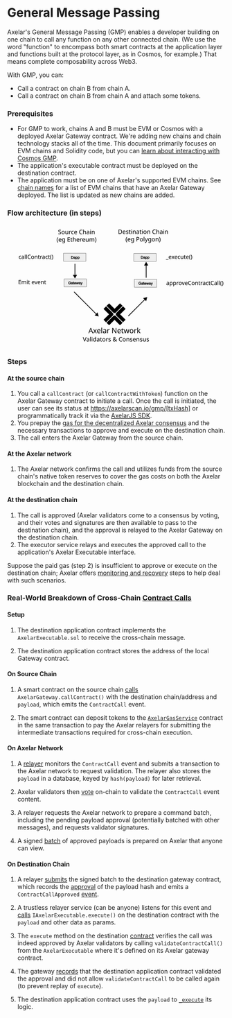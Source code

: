 # General Message Passing

Axelar's General Message Passing (GMP) enables a developer building on one chain to call any function on any other connected chain. (We use the word "function" to encompass both smart contracts at the application layer and functions built at the protocol layer, as in Cosmos, for example.) That means complete composability across Web3.

With GMP, you can:

- Call a contract on chain B from chain A.
- Call a contract on chain B from chain A and attach some tokens.

### Prerequisites
- For GMP to work, chains A and B must be EVM or Cosmos with a deployed Axelar Gateway contract. We're adding new chains and chain technology stacks all of the time. This document primarily focuses on EVM chains and Solidity code, but you can [learn about interacting with Cosmos GMP](./cosmos-gmp).
- The application's executable contract must be deployed on the destination contract.
- The application must be on one of Axelar's supported EVM chains. See [chain names](../reference/mainnet-chain-names) for a list of EVM chains that have an Axelar Gateway deployed. The list is updated as new chains are added.

### Flow architecture (in steps)
<div style="color:black;">
  <svg
   width="100%"
   version="1.1"
   stroke="currentColor"
   fill="currentColor"
   viewBox="0 0 1920 1080"
   xml:space="preserve"
   id="svg412"
   sodipodi:docname="test.svg"
   inkscape:version="1.2.2 (b0a8486541, 2022-12-01)"
   xmlns:inkscape="http://www.inkscape.org/namespaces/inkscape"
   xmlns:sodipodi="http://sodipodi.sourceforge.net/DTD/sodipodi-0.dtd"
   xmlns="http://www.w3.org/2000/svg"
   xmlns:svg="http://www.w3.org/2000/svg"><sodipodi:namedview
     id="namedview414"
     pagecolor="#ffffff"
     bordercolor="#666666"
     borderopacity="1.0"
     inkscape:showpageshadow="2"
     inkscape:pageopacity="0.0"
     inkscape:pagecheckerboard="0"
     inkscape:deskcolor="#d1d1d1"
     showgrid="false"
     inkscape:zoom="0.88072917"
     inkscape:cx="958.29687"
     inkscape:cy="540.46127"
     inkscape:window-width="3840"
     inkscape:window-height="2040"
     inkscape:window-x="0"
     inkscape:window-y="0"
     inkscape:window-maximized="1"
     inkscape:current-layer="svg412" /><defs
     id="defs53"><marker
       style="overflow:visible"
       id="marker3356"
       refX="0"
       refY="0"
       orient="auto-start-reverse"
       inkscape:stockid="TriangleStart"
       markerWidth="5.3244081"
       markerHeight="6.155385"
       viewBox="0 0 5.3244081 6.1553851"
       inkscape:isstock="true"
       inkscape:collect="always"
       preserveAspectRatio="xMidYMid"><path
         transform="scale(0.5)"
         style="fill:context-stroke;fill-rule:evenodd;stroke:context-stroke;stroke-width:1pt"
         d="M 5.77,0 -2.88,5 V -5 Z"
         id="path3354" /></marker><marker
       style="overflow:visible"
       id="marker3160"
       refX="0"
       refY="0"
       orient="auto-start-reverse"
       inkscape:stockid="TriangleStart"
       markerWidth="5.3244081"
       markerHeight="6.155385"
       viewBox="0 0 5.3244081 6.1553851"
       inkscape:isstock="true"
       inkscape:collect="always"
       preserveAspectRatio="xMidYMid"><path
         transform="scale(0.5)"
         style="fill:context-stroke;fill-rule:evenodd;stroke:context-stroke;stroke-width:1pt"
         d="M 5.77,0 -2.88,5 V -5 Z"
         id="path3158" /></marker><marker
       style="overflow:visible"
       id="TriangleStart"
       refX="0"
       refY="0"
       orient="auto-start-reverse"
       inkscape:stockid="TriangleStart"
       markerWidth="5.3244081"
       markerHeight="6.155385"
       viewBox="0 0 5.3244081 6.1553851"
       inkscape:isstock="true"
       inkscape:collect="always"
       preserveAspectRatio="xMidYMid"><path
         transform="scale(0.5)"
         style="fill:context-stroke;fill-rule:evenodd;stroke:context-stroke;stroke-width:1pt"
         d="M 5.77,0 -2.88,5 V -5 Z"
         id="path3091" /></marker><clipPath
       id="clipPath7223"><path
         d="m0 0h960v540h-960z"
         id="path2" /></clipPath><clipPath
       id="clipPath7157"><path
         d="m0 0h960v540h-960z"
         id="path5" /></clipPath><clipPath
       id="clipPath7145"><path
         d="m0 0h960v540h-960z"
         id="path8" /></clipPath><clipPath
       id="clipPath7397-1-6"><path
         d="m0 0h960v540h-960z"
         id="path11" /></clipPath><clipPath
       id="clipPath7385-2"><path
         d="m0 0h960v540h-960z"
         id="path14" /></clipPath><clipPath
       id="clipPath7379-5"><path
         d="m0 0h960v540h-960z"
         id="path17" /></clipPath><clipPath
       id="clipPath7367-7"><path
         d="m0 0h960v540h-960z"
         id="path20" /></clipPath><clipPath
       id="clipPath7325-1"><path
         d="m0 0h960v540h-960z"
         id="path23" /></clipPath><clipPath
       id="clipPath7313-4"><path
         d="m0 0h960v540h-960z"
         id="path26" /></clipPath><clipPath
       id="clipPath7271-4"><path
         d="m0 0h960v540h-960z"
         id="path29" /></clipPath><clipPath
       id="clipPath7259-0"><path
         d="m0 0h960v540h-960z"
         id="path32" /></clipPath><clipPath
       id="clipPath7223-5"><path
         d="m0 0h960v540h-960z"
         id="path35" /></clipPath><clipPath
       id="clipPath7211-5"><path
         d="m0 0h960v540h-960z"
         id="path38" /></clipPath><clipPath
       id="clipPath7145-9-1"><path
         d="m0 0h960v540h-960z"
         id="path41" /></clipPath><clipPath
       id="clipPath7145-9-1-9"><path
         d="m0 0h960v540h-960z"
         id="path44" /></clipPath><clipPath
       id="clipPath7145-9-1-91"><path
         d="m0 0h960v540h-960z"
         id="path47" /></clipPath><clipPath
       id="clipPath7145-9-1-1"><path
         d="m0 0h960v540h-960z"
         id="path50" /></clipPath><clipPath
       id="clipPath7379-5-3"><path
         d="M 0,0 H 960 V 540 H 0 Z"
         id="path17-6" /></clipPath></defs><g
     transform="matrix(.20675 0 0 .20675 -55.298 134.53)"
     style="shape-inside:url(#rect113);white-space:pre"
     aria-label="1. callContract() "
     id="g87"><path
       d="m820.76 808.03q-17.04 0-30.48-6.96-13.2-6.96-20.88-21.6-7.44-14.64-7.44-37.44 0-23.76 7.92-38.64t21.36-21.84q13.68-6.96 30.96-6.96 9.84 0 18.96 2.16 9.12 1.92 14.88 4.8l-6.48 17.52q-5.76-2.16-13.44-4.08t-14.4-1.92q-37.92 0-37.92 48.72 0 23.28 9.12 35.76 9.36 12.24 27.6 12.24 10.56 0 18.48-2.16 8.16-2.16 14.88-5.28v18.72q-6.48 3.36-14.4 5.04-7.68 1.92-18.72 1.92z"
       id="path59" /><path
       d="m933.08 674.83q23.52 0 34.8 10.32t11.28 32.88v87.6h-15.36l-4.08-18.24h-0.96q-8.4 10.56-17.76 15.6-9.12 5.04-25.44 5.04-17.52 0-29.04-9.12-11.52-9.36-11.52-29.04 0-19.2 15.12-29.52 15.12-10.56 46.56-11.52l21.84-0.72v-7.68q0-16.08-6.96-22.32t-19.68-6.24q-10.08 0-19.2 3.12-9.12 2.88-17.04 6.72l-6.48-15.84q8.4-4.56 19.92-7.68 11.52-3.36 24-3.36zm6.24 68.64q-24 0.96-33.36 7.68-9.12 6.72-9.12 18.96 0 10.8 6.48 15.84 6.72 5.04 17.04 5.04 16.32 0 27.12-8.88 10.8-9.12 10.8-27.84v-11.52z"
       id="path61" /><path
       d="m1040.1 805.63h-21.12v-182.4h21.12z"
       id="path63" /><path
       d="m1102 805.63h-21.12v-182.4h21.12z"
       id="path65" /><path
       d="m1219.2 650.83q-27.6 0-43.44 18.48t-15.84 50.64q0 31.92 14.64 50.64 14.88 18.48 44.4 18.48 11.28 0 21.36-1.92t19.68-4.8v18.72q-9.6 3.6-19.92 5.28-10.08 1.68-24.24 1.68-26.16 0-43.68-10.8t-26.4-30.72q-8.64-19.92-8.64-46.8 0-25.92 9.36-45.6 9.6-19.92 28.08-30.96 18.48-11.28 44.88-11.28 27.12 0 47.28 10.08l-8.64 18.24q-7.92-3.6-17.76-6.48-9.6-2.88-21.12-2.88z"
       id="path67" /><path
       d="m1406.4 741.07q0 31.92-16.32 49.44-16.08 17.52-43.68 17.52-17.04 0-30.48-7.68-13.2-7.92-20.88-22.8-7.68-15.12-7.68-36.48 0-31.92 16.08-49.2t43.68-17.28q17.52 0 30.72 7.92 13.44 7.68 20.88 22.56 7.68 14.64 7.68 36zm-97.2 0q0 22.8 8.88 36.24 9.12 13.2 28.8 13.2 19.44 0 28.56-13.2 9.12-13.44 9.12-36.24t-9.12-35.76-28.8-12.96-28.56 12.96-8.88 35.76z"
       id="path69" /><path
       d="m1501.6 674.59q23.04 0 34.8 11.28 11.76 11.04 11.76 36v83.76h-20.88v-82.32q0-30.96-28.8-30.96-21.36 0-29.52 12t-8.16 34.56v66.72h-21.12v-128.64h17.04l3.12 17.52h1.2q6.24-10.08 17.28-14.88 11.04-5.04 23.28-5.04z"
       id="path71" /><path
       d="m1631 790.75q4.8 0 9.84-0.72 5.04-0.96 8.16-1.92v16.08q-3.36 1.68-9.6 2.64-6.24 1.2-12 1.2-10.08 0-18.72-3.36-8.4-3.6-13.68-12.24t-5.28-24.24v-74.88h-18.24v-10.08l18.48-8.4 8.4-27.36h12.48v29.52h37.2v16.32h-37.2v74.4q0 11.76 5.52 17.52 5.76 5.52 14.64 5.52z"
       id="path73" /><path
       d="m1734.7 674.59q3.6 0 7.68 0.48 4.32 0.24 7.44 0.96l-2.64 19.44q-3.12-0.72-6.96-1.2-3.6-0.48-6.96-0.48-9.84 0-18.48 5.52-8.64 5.28-13.92 15.12-5.04 9.6-5.04 22.56v68.64h-21.12v-128.64h17.28l2.4 23.52h0.96q6.24-10.56 16.08-18.24t23.28-7.68z"
       id="path75" /><path
       d="m1817.7 674.83q23.52 0 34.8 10.32t11.28 32.88v87.6h-15.36l-4.08-18.24h-0.96q-8.4 10.56-17.76 15.6-9.12 5.04-25.44 5.04-17.52 0-29.04-9.12-11.52-9.36-11.52-29.04 0-19.2 15.12-29.52 15.12-10.56 46.56-11.52l21.84-0.72v-7.68q0-16.08-6.96-22.32t-19.68-6.24q-10.08 0-19.2 3.12-9.12 2.88-17.04 6.72l-6.48-15.84q8.4-4.56 19.92-7.68 11.52-3.36 24-3.36zm6.24 68.64q-24 0.96-33.36 7.68-9.12 6.72-9.12 18.96 0 10.8 6.48 15.84 6.72 5.04 17.04 5.04 16.32 0 27.12-8.88 10.8-9.12 10.8-27.84v-11.52z"
       id="path77" /><path
       d="m1955.2 808.03q-17.04 0-30.48-6.96-13.2-6.96-20.88-21.6-7.44-14.64-7.44-37.44 0-23.76 7.92-38.64t21.36-21.84q13.68-6.96 30.96-6.96 9.84 0 18.96 2.16 9.12 1.92 14.88 4.8l-6.48 17.52q-5.76-2.16-13.44-4.08t-14.4-1.92q-37.92 0-37.92 48.72 0 23.28 9.12 35.76 9.36 12.24 27.6 12.24 10.56 0 18.48-2.16 8.16-2.16 14.88-5.28v18.72q-6.48 3.36-14.4 5.04-7.68 1.92-18.72 1.92z"
       id="path79" /><path
       d="m2061.8 790.75q4.8 0 9.84-0.72 5.04-0.96 8.16-1.92v16.08q-3.36 1.68-9.6 2.64-6.24 1.2-12 1.2-10.08 0-18.72-3.36-8.4-3.6-13.68-12.24t-5.28-24.24v-74.88h-18.24v-10.08l18.48-8.4 8.4-27.36h12.48v29.52h37.2v16.32h-37.2v74.4q0 11.76 5.52 17.52 5.76 5.52 14.64 5.52z"
       id="path81" /><path
       d="m2094.7 739.87q0-29.28 8.4-56.4 8.64-27.36 26.88-49.2h19.92q-16.8 22.56-25.44 49.68-8.4 27.12-8.4 55.68 0 27.84 8.4 54.72 8.64 26.64 25.2 49.2h-19.68q-18.24-21.12-26.88-47.76-8.4-26.88-8.4-55.92z"
       id="path83" /><path
       d="m2219.5 739.87q0 29.04-8.64 55.92-8.4 26.64-26.64 47.76h-19.68q16.56-22.56 24.96-49.2 8.64-26.88 8.64-54.72 0-28.56-8.64-55.68-8.4-27.12-25.2-49.68h19.92q18.24 21.84 26.64 49.2 8.64 27.12 8.64 56.4z"
       id="path85" /></g><g
     transform="matrix(.20675 0 0 .20675 -59.056 356.68)"
     style="shape-inside:url(#rect113-3);white-space:pre"
     aria-label="2. Emit event"
     id="g111"><path
       d="m867.8 805.63h-95.76v-171.36h95.76v18.96h-74.16v53.52h69.84v18.72h-69.84v61.2h74.16z"
       id="path93" /><path
       d="m1043.7 674.59q21.84 0 32.64 11.28 10.8 11.04 10.8 36v83.76h-20.88v-82.8q0-30.48-26.16-30.48-18.72 0-26.88 10.8-7.92 10.8-7.92 31.44v71.04h-20.88v-82.8q0-30.48-26.4-30.48-19.44 0-26.88 12t-7.44 34.56v66.72h-21.12v-128.64h17.04l3.12 17.52h1.2q6-10.08 16.08-14.88 10.32-5.04 21.84-5.04 30.24 0 39.36 21.6h1.2q6.48-11.04 17.52-16.32 11.28-5.28 23.76-5.28z"
       id="path95" /><path
       d="m1137.8 628.75q4.8 0 8.4 3.36 3.84 3.12 3.84 10.08 0 6.72-3.84 10.08-3.6 3.36-8.4 3.36-5.28 0-8.88-3.36t-3.6-10.08q0-6.96 3.6-10.08 3.6-3.36 8.88-3.36zm10.32 48.24v128.64h-21.12v-128.64z"
       id="path97" /><path
       d="m1231.9 790.75q4.8 0 9.84-0.72 5.04-0.96 8.16-1.92v16.08q-3.36 1.68-9.6 2.64-6.24 1.2-12 1.2-10.08 0-18.72-3.36-8.4-3.6-13.68-12.24t-5.28-24.24v-74.88h-18.24v-10.08l18.48-8.4 8.4-27.36h12.48v29.52h37.2v16.32h-37.2v74.4q0 11.76 5.52 17.52 5.76 5.52 14.64 5.52z"
       id="path99" /><path
       d="m1387.6 674.59q16.56 0 28.32 7.2 12 7.2 18.24 20.4 6.48 12.96 6.48 30.48v12.72h-88.08q0.48 21.84 11.04 33.36 10.8 11.28 30 11.28 12.24 0 21.6-2.16 9.6-2.4 19.68-6.72v18.48q-9.84 4.32-19.44 6.24-9.6 2.16-22.8 2.16-18.24 0-32.4-7.44-13.92-7.44-21.84-22.08-7.68-14.88-7.68-36.24 0-21.12 6.96-36.24 7.2-15.12 19.92-23.28 12.96-8.16 30-8.16zm-0.24 17.28q-15.12 0-24 9.84-8.64 9.6-10.32 26.88h65.52q-0.24-16.32-7.68-26.4-7.44-10.32-23.52-10.32z"
       id="path101" /><path
       d="m1496.8 805.63-48.72-128.64h22.56l27.36 75.84q1.92 5.28 4.08 11.76t3.84 12.48q1.68 5.76 2.4 9.84h0.96q0.96-4.08 2.64-10.08 1.92-6 4.08-12.48 2.4-6.48 4.08-11.52l27.36-75.84h22.56l-48.96 128.64z"
       id="path103" /><path
       d="m1640.1 674.59q16.56 0 28.32 7.2 12 7.2 18.24 20.4 6.48 12.96 6.48 30.48v12.72h-88.08q0.48 21.84 11.04 33.36 10.8 11.28 30 11.28 12.24 0 21.6-2.16 9.6-2.4 19.68-6.72v18.48q-9.84 4.32-19.44 6.24-9.6 2.16-22.8 2.16-18.24 0-32.4-7.44-13.92-7.44-21.84-22.08-7.68-14.88-7.68-36.24 0-21.12 6.96-36.24 7.2-15.12 19.92-23.28 12.96-8.16 30-8.16zm-0.24 17.28q-15.12 0-24 9.84-8.64 9.6-10.32 26.88h65.52q-0.24-16.32-7.68-26.4-7.44-10.32-23.52-10.32z"
       id="path105" /><path
       d="m1787.7 674.59q23.04 0 34.8 11.28 11.76 11.04 11.76 36v83.76h-20.88v-82.32q0-30.96-28.8-30.96-21.36 0-29.52 12t-8.16 34.56v66.72h-21.12v-128.64h17.04l3.12 17.52h1.2q6.24-10.08 17.28-14.88 11.04-5.04 23.28-5.04z"
       id="path107" /><path
       d="m1917.1 790.75q4.8 0 9.84-0.72 5.04-0.96 8.16-1.92v16.08q-3.36 1.68-9.6 2.64-6.24 1.2-12 1.2-10.08 0-18.72-3.36-8.4-3.6-13.68-12.24t-5.28-24.24v-74.88h-18.24v-10.08l18.48-8.4 8.4-27.36h12.48v29.52h37.2v16.32h-37.2v74.4q0 11.76 5.52 17.52 5.76 5.52 14.64 5.52z"
       id="path109" /></g><g
     transform="matrix(.26458 0 0 .26458 586.29 741.04)"
     style="shape-inside:url(#rect113-7);white-space:pre"
     aria-label="Axelar Network"
     id="g139"><path
       d="m615.56 805.63-20.64-53.04h-67.92l-20.4 53.04h-21.84l66.96-172.08h19.44l66.72 172.08zm-46.32-124.08q-0.72-1.92-2.4-6.96t-3.36-10.32q-1.44-5.52-2.4-8.4-1.68 7.44-3.84 14.64-2.16 6.96-3.6 11.04l-19.44 51.84h54.24z"
       id="path113" /><path
       d="m689 739.87-44.4-62.88h24l33.12 48.48 32.88-48.48h23.76l-44.4 62.88 46.8 65.76h-24l-35.04-51.36-35.52 51.36h-23.76z"
       id="path115" /><path
       d="m830.36 674.59q16.56 0 28.32 7.2 12 7.2 18.24 20.4 6.48 12.96 6.48 30.48v12.72h-88.08q0.48 21.84 11.04 33.36 10.8 11.28 30 11.28 12.24 0 21.6-2.16 9.6-2.4 19.68-6.72v18.48q-9.84 4.32-19.44 6.24-9.6 2.16-22.8 2.16-18.24 0-32.4-7.44-13.92-7.44-21.84-22.08-7.68-14.88-7.68-36.24 0-21.12 6.96-36.24 7.2-15.12 19.92-23.28 12.96-8.16 30-8.16zm-0.24 17.28q-15.12 0-24 9.84-8.64 9.6-10.32 26.88h65.52q-0.24-16.32-7.68-26.4-7.44-10.32-23.52-10.32z"
       id="path117" /><path
       d="m937.16 805.63h-21.12v-182.4h21.12z"
       id="path119" /><path
       d="m1026.7 674.83q23.52 0 34.8 10.32t11.28 32.88v87.6h-15.36l-4.08-18.24h-0.96q-8.4 10.56-17.76 15.6-9.12 5.04-25.44 5.04-17.52 0-29.04-9.12-11.52-9.36-11.52-29.04 0-19.2 15.12-29.52 15.12-10.56 46.56-11.52l21.84-0.72v-7.68q0-16.08-6.96-22.32t-19.68-6.24q-10.08 0-19.2 3.12-9.12 2.88-17.04 6.72l-6.48-15.84q8.4-4.56 19.92-7.68 11.52-3.36 24-3.36zm6.24 68.64q-24 0.96-33.36 7.68-9.12 6.72-9.12 18.96 0 10.8 6.48 15.84 6.72 5.04 17.04 5.04 16.32 0 27.12-8.88 10.8-9.12 10.8-27.84v-11.52z"
       id="path121" /><path
       d="m1172.6 674.59q3.6 0 7.68 0.48 4.32 0.24 7.44 0.96l-2.64 19.44q-3.12-0.72-6.96-1.2-3.6-0.48-6.96-0.48-9.84 0-18.48 5.52-8.64 5.28-13.92 15.12-5.04 9.6-5.04 22.56v68.64h-21.12v-128.64h17.28l2.4 23.52h0.96q6.24-10.56 16.08-18.24t23.28-7.68z"
       id="path123" /><path
       d="m1412.8 805.63h-25.2l-91.68-142.32h-0.96q0.48 8.4 1.2 20.88t0.72 25.68v95.76h-19.92v-171.36h24.96l91.44 141.84h0.96q-0.24-3.84-0.72-11.52-0.24-7.68-0.72-16.8-0.24-9.12-0.24-16.8v-96.72h20.16z"
       id="path125" /><path
       d="m1506.2 674.59q16.56 0 28.32 7.2 12 7.2 18.24 20.4 6.48 12.96 6.48 30.48v12.72h-88.08q0.48 21.84 11.04 33.36 10.8 11.28 30 11.28 12.24 0 21.6-2.16 9.6-2.4 19.68-6.72v18.48q-9.84 4.32-19.44 6.24-9.6 2.16-22.8 2.16-18.24 0-32.4-7.44-13.92-7.44-21.84-22.08-7.68-14.88-7.68-36.24 0-21.12 6.96-36.24 7.2-15.12 19.92-23.28 12.96-8.16 30-8.16zm-0.24 17.28q-15.12 0-24 9.84-8.64 9.6-10.32 26.88h65.52q-0.24-16.32-7.68-26.4-7.44-10.32-23.52-10.32z"
       id="path127" /><path
       d="m1634.8 790.75q4.8 0 9.84-0.72 5.04-0.96 8.16-1.92v16.08q-3.36 1.68-9.6 2.64-6.24 1.2-12 1.2-10.08 0-18.72-3.36-8.4-3.6-13.68-12.24t-5.28-24.24v-74.88h-18.24v-10.08l18.48-8.4 8.4-27.36h12.48v29.52h37.2v16.32h-37.2v74.4q0 11.76 5.52 17.52 5.76 5.52 14.64 5.52z"
       id="path129" /><path
       d="m1761.6 732.91q-3.12-9.84-5.52-19.2-2.16-9.6-3.36-14.88h-0.96q-0.96 5.28-3.12 14.88-2.16 9.36-5.52 19.44l-23.04 72.24h-24l-35.28-128.64h21.84l17.76 68.64q2.64 10.32 5.04 20.88t3.36 17.52h0.96q0.96-4.08 2.16-10.08 1.44-6 3.12-12.48 1.68-6.72 3.36-12l22.8-72.48h23.04l22.08 72.48q2.64 8.16 5.04 17.76 2.64 9.6 3.6 16.56h0.96q0.72-6 3.12-16.56 2.64-10.56 5.52-21.6l18-68.64h21.6l-35.76 128.64h-24.72z"
       id="path131" /><path
       d="m1979 741.07q0 31.92-16.32 49.44-16.08 17.52-43.68 17.52-17.04 0-30.48-7.68-13.2-7.92-20.88-22.8-7.68-15.12-7.68-36.48 0-31.92 16.08-49.2t43.68-17.28q17.52 0 30.72 7.92 13.44 7.68 20.88 22.56 7.68 14.64 7.68 36zm-97.2 0q0 22.8 8.88 36.24 9.12 13.2 28.8 13.2 19.44 0 28.56-13.2 9.12-13.44 9.12-36.24t-9.12-35.76-28.8-12.96-28.56 12.96-8.88 35.76z"
       id="path133" /><path
       d="m2072.4 674.59q3.6 0 7.68 0.48 4.32 0.24 7.44 0.96l-2.64 19.44q-3.12-0.72-6.96-1.2-3.6-0.48-6.96-0.48-9.84 0-18.48 5.52-8.64 5.28-13.92 15.12-5.04 9.6-5.04 22.56v68.64h-21.12v-128.64h17.28l2.4 23.52h0.96q6.24-10.56 16.08-18.24t23.28-7.68z"
       id="path135" /><path
       d="m2132.4 718.51q0 3.84-0.48 10.08-0.24 6.24-0.48 10.8h0.96q1.44-1.92 4.32-5.52t5.76-7.2q3.12-3.84 5.28-6.24l41.04-43.44h24.72l-52.08 54.96 55.68 73.68h-25.44l-44.64-60-14.64 12.72v47.28h-20.88v-182.4h20.88z"
       id="path137" /></g><g
     transform="matrix(.26458 0 0 .26458 536.89 823.48)"
     style="shape-inside:url(#rect113-35);white-space:pre"
     aria-label="Validators &amp; Consensus"
     id="g181"><path
       d="m604.76 626.44-51 142.8h-18l-51-142.8h18.8l32.2 91.6q3.2 8.8 5.4 16.6 2.2 7.6 3.6 14.6 1.4-7 3.6-14.8t5.4-16.8l32-91.2z"
       id="path141" /><path
       d="m658.36 660.24q19.6 0 29 8.6t9.4 27.4v73h-12.8l-3.4-15.2h-0.8q-7 8.8-14.8 13-7.6 4.2-21.2 4.2-14.6 0-24.2-7.6-9.6-7.8-9.6-24.2 0-16 12.6-24.6 12.6-8.8 38.8-9.6l18.2-0.6v-6.4q0-13.4-5.8-18.6t-16.4-5.2q-8.4 0-16 2.6-7.6 2.4-14.2 5.6l-5.4-13.2q7-3.8 16.6-6.4 9.6-2.8 20-2.8zm5.2 57.2q-20 0.8-27.8 6.4-7.6 5.6-7.6 15.8 0 9 5.4 13.2 5.6 4.2 14.2 4.2 13.6 0 22.6-7.4 9-7.6 9-23.2v-9.6z"
       id="path143" /><path
       d="m747.56 769.24h-17.6v-152h17.6z"
       id="path145" /><path
       d="m790.56 621.84q4 0 7 2.8 3.2 2.6 3.2 8.4 0 5.6-3.2 8.4-3 2.8-7 2.8-4.4 0-7.4-2.8t-3-8.4q0-5.8 3-8.4 3-2.8 7.4-2.8zm8.6 40.2v107.2h-17.6v-107.2z"
       id="path147" /><path
       d="m871.16 771.24q-20 0-32-13.8-12-14-12-41.6t12-41.6q12.2-14.2 32.2-14.2 12.4 0 20.2 4.6 8 4.6 13 11.2h1.2q-0.2-2.6-0.8-7.6-0.4-5.2-0.4-8.2v-42.8h17.6v152h-14.2l-2.6-14.4h-0.8q-4.8 6.8-12.8 11.6t-20.6 4.8zm2.8-14.6q17 0 23.8-9.2 7-9.4 7-28.2v-3.2q0-20-6.6-30.6-6.6-10.8-24.4-10.8-14.2 0-21.4 11.4-7 11.2-7 30.2 0 19.2 7 29.8 7.2 10.6 21.6 10.6z"
       id="path149" /><path
       d="m996.76 660.24q19.6 0 29 8.6t9.4 27.4v73h-12.8l-3.4-15.2h-0.8q-7 8.8-14.8 13-7.6 4.2-21.2 4.2-14.6 0-24.2-7.6-9.6-7.8-9.6-24.2 0-16 12.6-24.6 12.6-8.8 38.8-9.6l18.2-0.6v-6.4q0-13.4-5.8-18.6t-16.4-5.2q-8.4 0-16 2.6-7.6 2.4-14.2 5.6l-5.4-13.2q7-3.8 16.6-6.4 9.6-2.8 20-2.8zm5.2 57.2q-20 0.8-27.8 6.4-7.6 5.6-7.6 15.8 0 9 5.4 13.2 5.6 4.2 14.2 4.2 13.6 0 22.6-7.4 9-7.6 9-23.2v-9.6z"
       id="path151" /><path
       d="m1104.2 756.84q4 0 8.2-0.6 4.2-0.8 6.8-1.6v13.4q-2.8 1.4-8 2.2-5.2 1-10 1-8.4 0-15.6-2.8-7-3-11.4-10.2t-4.4-20.2v-62.4h-15.2v-8.4l15.4-7 7-22.8h10.4v24.6h31v13.6h-31v62q0 9.8 4.6 14.6 4.8 4.6 12.2 4.6z"
       id="path153" /><path
       d="m1233.8 715.44q0 26.6-13.6 41.2-13.4 14.6-36.4 14.6-14.2 0-25.4-6.4-11-6.6-17.4-19-6.4-12.6-6.4-30.4 0-26.6 13.4-41t36.4-14.4q14.6 0 25.6 6.6 11.2 6.4 17.4 18.8 6.4 12.2 6.4 30zm-81 0q0 19 7.4 30.2 7.6 11 24 11 16.2 0 23.8-11 7.6-11.2 7.6-30.2t-7.6-29.8-24-10.8-23.8 10.8-7.4 29.8z"
       id="path155" /><path
       d="m1311.6 660.04q3 0 6.4 0.4 3.6 0.2 6.2 0.8l-2.2 16.2q-2.6-0.6-5.8-1-3-0.4-5.8-0.4-8.2 0-15.4 4.6-7.2 4.4-11.6 12.6-4.2 8-4.2 18.8v57.2h-17.6v-107.2h14.4l2 19.6h0.8q5.2-8.8 13.4-15.2t19.4-6.4z"
       id="path157" /><path
       d="m1414 739.64q0 15.6-11.6 23.6t-31.2 8q-11.2 0-19.4-1.8-8-1.8-14.2-5v-16q6.4 3.2 15.4 6 9.2 2.6 18.6 2.6 13.4 0 19.4-4.2 6-4.4 6-11.6 0-4-2.2-7.2t-8-6.4q-5.6-3.2-16.2-7.2-10.4-4-17.8-8t-11.4-9.6-4-14.4q0-13.6 11-21 11.2-7.4 29.2-7.4 9.8 0 18.2 2 8.6 1.8 16 5.2l-6 14q-6.8-2.8-14.2-4.8t-15.2-2q-10.8 0-16.6 3.6-5.6 3.4-5.6 9.4 0 4.4 2.6 7.6 2.6 3 8.6 6 6.2 2.8 16.4 6.8 10.2 3.8 17.4 7.8t11 9.8q3.8 5.6 3.8 14.2z"
       id="path159" /><path
       d="m1535.8 624.24q16 0 25.2 8.2 9.4 8 9.4 22.6 0 12.6-8.2 21.4-8 8.8-20.4 16l38.6 37.2q5.2-6.2 8.4-14.2 3.4-8.2 5.6-17.6h17.8q-3.2 12.8-8 23.8t-12.4 19.2l29.2 28.4h-23.8l-17.4-16.8q-9.4 8.4-21 13.6t-28.2 5.2q-20.6 0-32.8-10.2t-12.2-29q0-15.4 8.2-24.6 8.4-9.4 22.6-17.4-6.4-7.2-12-15.4-5.4-8.2-5.4-19.2 0-14.8 9.8-23 10-8.2 27-8.2zm-0.6 14.4q-8.4 0-13.8 4.4-5.2 4.4-5.2 12.2 0 7.2 3.8 13.4 3.8 6 11 13.4 11.8-6.8 16.8-12.8 5.2-6.2 5.2-14.2 0-7.2-4.8-11.8t-13-4.6zm-8.2 62.4q-10.8 6.4-17 13-6 6.6-6 17.4 0 11 7.4 17.6t19.8 6.6q12.8 0 22-4.2t15.4-10z"
       id="path161" /><path
       d="m1754 640.24q-23 0-36.2 15.4t-13.2 42.2q0 26.6 12.2 42.2 12.4 15.4 37 15.4 9.4 0 17.8-1.6t16.4-4v15.6q-8 3-16.6 4.4-8.4 1.4-20.2 1.4-21.8 0-36.4-9t-22-25.6q-7.2-16.6-7.2-39 0-21.6 7.8-38 8-16.6 23.4-25.8 15.4-9.4 37.4-9.4 22.6 0 39.4 8.4l-7.2 15.2q-6.6-3-14.8-5.4-8-2.4-17.6-2.4z"
       id="path163" /><path
       d="m1910 715.44q0 26.6-13.6 41.2-13.4 14.6-36.4 14.6-14.2 0-25.4-6.4-11-6.6-17.4-19-6.4-12.6-6.4-30.4 0-26.6 13.4-41t36.4-14.4q14.6 0 25.6 6.6 11.2 6.4 17.4 18.8 6.4 12.2 6.4 30zm-81 0q0 19 7.4 30.2 7.6 11 24 11 16.2 0 23.8-11 7.6-11.2 7.6-30.2t-7.6-29.8-24-10.8-23.8 10.8-7.4 29.8z"
       id="path165" /><path
       d="m1989.4 660.04q19.2 0 29 9.4 9.8 9.2 9.8 30v69.8h-17.4v-68.6q0-25.8-24-25.8-17.8 0-24.6 10t-6.8 28.8v55.6h-17.6v-107.2h14.2l2.6 14.6h1q5.2-8.4 14.4-12.4 9.2-4.2 19.4-4.2z"
       id="path167" /><path
       d="m2131.2 739.64q0 15.6-11.6 23.6t-31.2 8q-11.2 0-19.4-1.8-8-1.8-14.2-5v-16q6.4 3.2 15.4 6 9.2 2.6 18.6 2.6 13.4 0 19.4-4.2 6-4.4 6-11.6 0-4-2.2-7.2t-8-6.4q-5.6-3.2-16.2-7.2-10.4-4-17.8-8t-11.4-9.6-4-14.4q0-13.6 11-21 11.2-7.4 29.2-7.4 9.8 0 18.2 2 8.6 1.8 16 5.2l-6 14q-6.8-2.8-14.2-4.8t-15.2-2q-10.8 0-16.6 3.6-5.6 3.4-5.6 9.4 0 4.4 2.6 7.6 2.6 3 8.6 6 6.2 2.8 16.4 6.8 10.2 3.8 17.4 7.8t11 9.8q3.8 5.6 3.8 14.2z"
       id="path169" /><path
       d="m2198.6 660.04q13.8 0 23.6 6 10 6 15.2 17 5.4 10.8 5.4 25.4v10.6h-73.4q0.4 18.2 9.2 27.8 9 9.4 25 9.4 10.2 0 18-1.8 8-2 16.4-5.6v15.4q-8.2 3.6-16.2 5.2-8 1.8-19 1.8-15.2 0-27-6.2-11.6-6.2-18.2-18.4-6.4-12.4-6.4-30.2 0-17.6 5.8-30.2 6-12.6 16.6-19.4 10.8-6.8 25-6.8zm-0.2 14.4q-12.6 0-20 8.2-7.2 8-8.6 22.4h54.6q-0.2-13.6-6.4-22-6.2-8.6-19.6-8.6z"
       id="path171" /><path
       d="m2321.6 660.04q19.2 0 29 9.4 9.8 9.2 9.8 30v69.8h-17.4v-68.6q0-25.8-24-25.8-17.8 0-24.6 10t-6.8 28.8v55.6h-17.6v-107.2h14.2l2.6 14.6h1q5.2-8.4 14.4-12.4 9.2-4.2 19.4-4.2z"
       id="path173" /><path
       d="m2463.4 739.64q0 15.6-11.6 23.6t-31.2 8q-11.2 0-19.4-1.8-8-1.8-14.2-5v-16q6.4 3.2 15.4 6 9.2 2.6 18.6 2.6 13.4 0 19.4-4.2 6-4.4 6-11.6 0-4-2.2-7.2t-8-6.4q-5.6-3.2-16.2-7.2-10.4-4-17.8-8t-11.4-9.6-4-14.4q0-13.6 11-21 11.2-7.4 29.2-7.4 9.8 0 18.2 2 8.6 1.8 16 5.2l-6 14q-6.8-2.8-14.2-4.8t-15.2-2q-10.8 0-16.6 3.6-5.6 3.4-5.6 9.4 0 4.4 2.6 7.6 2.6 3 8.6 6 6.2 2.8 16.4 6.8 10.2 3.8 17.4 7.8t11 9.8q3.8 5.6 3.8 14.2z"
       id="path175" /><path
       d="m2579 662.04v107.2h-14.4l-2.6-14.2h-0.8q-5.2 8.4-14.4 12.4-9.2 3.8-19.6 3.8-19.4 0-29.2-9.2-9.8-9.4-9.8-29.8v-70.2h17.8v69q0 25.6 23.8 25.6 17.8 0 24.6-10 7-10 7-28.8v-55.8z"
       id="path177" /><path
       d="m2682.8 739.64q0 15.6-11.6 23.6t-31.2 8q-11.2 0-19.4-1.8-8-1.8-14.2-5v-16q6.4 3.2 15.4 6 9.2 2.6 18.6 2.6 13.4 0 19.4-4.2 6-4.4 6-11.6 0-4-2.2-7.2t-8-6.4q-5.6-3.2-16.2-7.2-10.4-4-17.8-8t-11.4-9.6-4-14.4q0-13.6 11-21 11.2-7.4 29.2-7.4 9.8 0 18.2 2 8.6 1.8 16 5.2l-6 14q-6.8-2.8-14.2-4.8t-15.2-2q-10.8 0-16.6 3.6-5.6 3.4-5.6 9.4 0 4.4 2.6 7.6 2.6 3 8.6 6 6.2 2.8 16.4 6.8 10.2 3.8 17.4 7.8t11 9.8q3.8 5.6 3.8 14.2z"
       id="path179" /></g><g
     transform="matrix(.20675 0 0 .20675 1244.1 364.52)"
     style="shape-inside:url(#rect113-9);white-space:pre"
     aria-label="3. approveContractCall()"
     id="g229"><path
       d="m817.88 674.83q23.52 0 34.8 10.32t11.28 32.88v87.6h-15.36l-4.08-18.24h-0.96q-8.4 10.56-17.76 15.6-9.12 5.04-25.44 5.04-17.52 0-29.04-9.12-11.52-9.36-11.52-29.04 0-19.2 15.12-29.52 15.12-10.56 46.56-11.52l21.84-0.72v-7.68q0-16.08-6.96-22.32t-19.68-6.24q-10.08 0-19.2 3.12-9.12 2.88-17.04 6.72l-6.48-15.84q8.4-4.56 19.92-7.68 11.52-3.36 24-3.36zm6.24 68.64q-24 0.96-33.36 7.68-9.12 6.72-9.12 18.96 0 10.8 6.48 15.84 6.72 5.04 17.04 5.04 16.32 0 27.12-8.88 10.8-9.12 10.8-27.84v-11.52z"
       id="path187" /><path
       d="m965 674.59q23.76 0 38.16 16.56 14.64 16.56 14.64 49.92 0 32.88-14.64 49.92-14.4 17.04-38.4 17.04-14.88 0-24.72-5.52-9.6-5.76-15.12-13.2h-1.44q0.48 4.08 0.96 10.32t0.48 10.8v52.8h-21.12v-186.24h17.28l2.88 17.52h0.96q5.76-8.4 15.12-14.16t24.96-5.76zm-3.84 17.76q-19.68 0-27.84 11.04-7.92 11.04-8.4 33.6v4.08q0 23.76 7.68 36.72 7.92 12.72 29.04 12.72 11.76 0 19.2-6.48 7.68-6.48 11.28-17.52 3.84-11.28 3.84-25.68 0-22.08-8.64-35.28-8.4-13.2-26.16-13.2z"
       id="path189" /><path
       d="m1112.6 674.59q23.76 0 38.16 16.56 14.64 16.56 14.64 49.92 0 32.88-14.64 49.92-14.4 17.04-38.4 17.04-14.88 0-24.72-5.52-9.6-5.76-15.12-13.2h-1.44q0.48 4.08 0.96 10.32t0.48 10.8v52.8h-21.12v-186.24h17.28l2.88 17.52h0.96q5.76-8.4 15.12-14.16t24.96-5.76zm-3.84 17.76q-19.68 0-27.84 11.04-7.92 11.04-8.4 33.6v4.08q0 23.76 7.68 36.72 7.92 12.72 29.04 12.72 11.76 0 19.2-6.48 7.68-6.48 11.28-17.52 3.84-11.28 3.84-25.68 0-22.08-8.64-35.28-8.4-13.2-26.16-13.2z"
       id="path191" /><path
       d="m1259 674.59q3.6 0 7.68 0.48 4.32 0.24 7.44 0.96l-2.64 19.44q-3.12-0.72-6.96-1.2-3.6-0.48-6.96-0.48-9.84 0-18.48 5.52-8.64 5.28-13.92 15.12-5.04 9.6-5.04 22.56v68.64h-21.12v-128.64h17.28l2.4 23.52h0.96q6.24-10.56 16.08-18.24t23.28-7.68z"
       id="path193" /><path
       d="m1405.2 741.07q0 31.92-16.32 49.44-16.08 17.52-43.68 17.52-17.04 0-30.48-7.68-13.2-7.92-20.88-22.8-7.68-15.12-7.68-36.48 0-31.92 16.08-49.2t43.68-17.28q17.52 0 30.72 7.92 13.44 7.68 20.88 22.56 7.68 14.64 7.68 36zm-97.2 0q0 22.8 8.88 36.24 9.12 13.2 28.8 13.2 19.44 0 28.56-13.2 9.12-13.44 9.12-36.24t-9.12-35.76-28.8-12.96-28.56 12.96-8.88 35.76z"
       id="path195" /><path
       d="m1462 805.63-48.72-128.64h22.56l27.36 75.84q1.92 5.28 4.08 11.76t3.84 12.48q1.68 5.76 2.4 9.84h0.96q0.96-4.08 2.64-10.08 1.92-6 4.08-12.48 2.4-6.48 4.08-11.52l27.36-75.84h22.56l-48.96 128.64z"
       id="path197" /><path
       d="m1605.3 674.59q16.56 0 28.32 7.2 12 7.2 18.24 20.4 6.48 12.96 6.48 30.48v12.72h-88.08q0.48 21.84 11.04 33.36 10.8 11.28 30 11.28 12.24 0 21.6-2.16 9.6-2.4 19.68-6.72v18.48q-9.84 4.32-19.44 6.24-9.6 2.16-22.8 2.16-18.24 0-32.4-7.44-13.92-7.44-21.84-22.08-7.68-14.88-7.68-36.24 0-21.12 6.96-36.24 7.2-15.12 19.92-23.28 12.96-8.16 30-8.16zm-0.24 17.28q-15.12 0-24 9.84-8.64 9.6-10.32 26.88h65.52q-0.24-16.32-7.68-26.4-7.44-10.32-23.52-10.32z"
       id="path199" /><path
       d="m1767.3 650.83q-27.6 0-43.44 18.48t-15.84 50.64q0 31.92 14.64 50.64 14.88 18.48 44.4 18.48 11.28 0 21.36-1.92t19.68-4.8v18.72q-9.6 3.6-19.92 5.28-10.08 1.68-24.24 1.68-26.16 0-43.68-10.8t-26.4-30.72q-8.64-19.92-8.64-46.8 0-25.92 9.36-45.6 9.6-19.92 28.08-30.96 18.48-11.28 44.88-11.28 27.12 0 47.28 10.08l-8.64 18.24q-7.92-3.6-17.76-6.48-9.6-2.88-21.12-2.88z"
       id="path201" /><path
       d="m1954.5 741.07q0 31.92-16.32 49.44-16.08 17.52-43.68 17.52-17.04 0-30.48-7.68-13.2-7.92-20.88-22.8-7.68-15.12-7.68-36.48 0-31.92 16.08-49.2t43.68-17.28q17.52 0 30.72 7.92 13.44 7.68 20.88 22.56 7.68 14.64 7.68 36zm-97.2 0q0 22.8 8.88 36.24 9.12 13.2 28.8 13.2 19.44 0 28.56-13.2 9.12-13.44 9.12-36.24t-9.12-35.76-28.8-12.96-28.56 12.96-8.88 35.76z"
       id="path203" /><path
       d="m2049.8 674.59q23.04 0 34.8 11.28 11.76 11.04 11.76 36v83.76h-20.88v-82.32q0-30.96-28.8-30.96-21.36 0-29.52 12t-8.16 34.56v66.72h-21.12v-128.64h17.04l3.12 17.52h1.2q6.24-10.08 17.28-14.88 11.04-5.04 23.28-5.04z"
       id="path205" /><path
       d="m2179.2 790.75q4.8 0 9.84-0.72 5.04-0.96 8.16-1.92v16.08q-3.36 1.68-9.6 2.64-6.24 1.2-12 1.2-10.08 0-18.72-3.36-8.4-3.6-13.68-12.24t-5.28-24.24v-74.88h-18.24v-10.08l18.48-8.4 8.4-27.36h12.48v29.52h37.2v16.32h-37.2v74.4q0 11.76 5.52 17.52 5.76 5.52 14.64 5.52z"
       id="path207" /><path
       d="m2282.8 674.59q3.6 0 7.68 0.48 4.32 0.24 7.44 0.96l-2.64 19.44q-3.12-0.72-6.96-1.2-3.6-0.48-6.96-0.48-9.84 0-18.48 5.52-8.64 5.28-13.92 15.12-5.04 9.6-5.04 22.56v68.64h-21.12v-128.64h17.28l2.4 23.52h0.96q6.24-10.56 16.08-18.24t23.28-7.68z"
       id="path209" /><path
       d="m2365.9 674.83q23.52 0 34.8 10.32t11.28 32.88v87.6h-15.36l-4.08-18.24h-0.96q-8.4 10.56-17.76 15.6-9.12 5.04-25.44 5.04-17.52 0-29.04-9.12-11.52-9.36-11.52-29.04 0-19.2 15.12-29.52 15.12-10.56 46.56-11.52l21.84-0.72v-7.68q0-16.08-6.96-22.32t-19.68-6.24q-10.08 0-19.2 3.12-9.12 2.88-17.04 6.72l-6.48-15.84q8.4-4.56 19.92-7.68 11.52-3.36 24-3.36zm6.24 68.64q-24 0.96-33.36 7.68-9.12 6.72-9.12 18.96 0 10.8 6.48 15.84 6.72 5.04 17.04 5.04 16.32 0 27.12-8.88 10.8-9.12 10.8-27.84v-11.52z"
       id="path211" /><path
       d="m2503.4 808.03q-17.04 0-30.48-6.96-13.2-6.96-20.88-21.6-7.44-14.64-7.44-37.44 0-23.76 7.92-38.64t21.36-21.84q13.68-6.96 30.96-6.96 9.84 0 18.96 2.16 9.12 1.92 14.88 4.8l-6.48 17.52q-5.76-2.16-13.44-4.08t-14.4-1.92q-37.92 0-37.92 48.72 0 23.28 9.12 35.76 9.36 12.24 27.6 12.24 10.56 0 18.48-2.16 8.16-2.16 14.88-5.28v18.72q-6.48 3.36-14.4 5.04-7.68 1.92-18.72 1.92z"
       id="path213" /><path
       d="m2610 790.75q4.8 0 9.84-0.72 5.04-0.96 8.16-1.92v16.08q-3.36 1.68-9.6 2.64-6.24 1.2-12 1.2-10.08 0-18.72-3.36-8.4-3.6-13.68-12.24t-5.28-24.24v-74.88h-18.24v-10.08l18.48-8.4 8.4-27.36h12.48v29.52h37.2v16.32h-37.2v74.4q0 11.76 5.52 17.52 5.76 5.52 14.64 5.52z"
       id="path215" /><path
       d="m2730 650.83q-27.6 0-43.44 18.48t-15.84 50.64q0 31.92 14.64 50.64 14.88 18.48 44.4 18.48 11.28 0 21.36-1.92t19.68-4.8v18.72q-9.6 3.6-19.92 5.28-10.08 1.68-24.24 1.68-26.16 0-43.68-10.8t-26.4-30.72q-8.64-19.92-8.64-46.8 0-25.92 9.36-45.6 9.6-19.92 28.08-30.96 18.48-11.28 44.88-11.28 27.12 0 47.28 10.08l-8.64 18.24q-7.92-3.6-17.76-6.48-9.6-2.88-21.12-2.88z"
       id="path217" /><path
       d="m2854 674.83q23.52 0 34.8 10.32t11.28 32.88v87.6h-15.36l-4.08-18.24h-0.96q-8.4 10.56-17.76 15.6-9.12 5.04-25.44 5.04-17.52 0-29.04-9.12-11.52-9.36-11.52-29.04 0-19.2 15.12-29.52 15.12-10.56 46.56-11.52l21.84-0.72v-7.68q0-16.08-6.96-22.32t-19.68-6.24q-10.08 0-19.2 3.12-9.12 2.88-17.04 6.72l-6.48-15.84q8.4-4.56 19.92-7.68 11.52-3.36 24-3.36zm6.24 68.64q-24 0.96-33.36 7.68-9.12 6.72-9.12 18.96 0 10.8 6.48 15.84 6.72 5.04 17.04 5.04 16.32 0 27.12-8.88 10.8-9.12 10.8-27.84v-11.52z"
       id="path219" /><path
       d="m2961.1 805.63h-21.12v-182.4h21.12z"
       id="path221" /><path
       d="m3023 805.63h-21.12v-182.4h21.12z"
       id="path223" /><path
       d="m3053 739.87q0-29.28 8.4-56.4 8.64-27.36 26.88-49.2h19.92q-16.8 22.56-25.44 49.68-8.4 27.12-8.4 55.68 0 27.84 8.4 54.72 8.64 26.64 25.2 49.2h-19.68q-18.24-21.12-26.88-47.76-8.4-26.88-8.4-55.92z"
       id="path225" /><path
       d="m3177.8 739.87q0 29.04-8.64 55.92-8.4 26.64-26.64 47.76h-19.68q16.56-22.56 24.96-49.2 8.64-26.88 8.64-54.72 0-28.56-8.64-55.68-8.4-27.12-25.2-49.68h19.92q18.24 21.84 26.64 49.2 8.64 27.12 8.64 56.4z"
       id="path227" /></g><g
     transform="matrix(.20675 0 0 .20675 1241.7 134.61)"
     style="shape-inside:url(#rect113-2);white-space:pre"
     aria-label="4. _execute()"
     id="g255"><path
       d="m855.8 842.59h-107.52v-15.36h107.52z"
       id="path235" /><path
       d="m925.4 674.59q16.56 0 28.32 7.2 12 7.2 18.24 20.4 6.48 12.96 6.48 30.48v12.72h-88.08q0.48 21.84 11.04 33.36 10.8 11.28 30 11.28 12.24 0 21.6-2.16 9.6-2.4 19.68-6.72v18.48q-9.84 4.32-19.44 6.24-9.6 2.16-22.8 2.16-18.24 0-32.4-7.44-13.92-7.44-21.84-22.08-7.68-14.88-7.68-36.24 0-21.12 6.96-36.24 7.2-15.12 19.92-23.28 12.96-8.16 30-8.16zm-0.24 17.28q-15.12 0-24 9.84-8.64 9.6-10.32 26.88h65.52q-0.24-16.32-7.68-26.4-7.44-10.32-23.52-10.32z"
       id="path237" /><path
       d="m1036.8 739.87-44.4-62.88h24l33.12 48.48 32.88-48.48h23.76l-44.4 62.88 46.8 65.76h-24l-35.04-51.36-35.52 51.36h-23.76z"
       id="path239" /><path
       d="m1178.1 674.59q16.56 0 28.32 7.2 12 7.2 18.24 20.4 6.48 12.96 6.48 30.48v12.72h-88.08q0.48 21.84 11.04 33.36 10.8 11.28 30 11.28 12.24 0 21.6-2.16 9.6-2.4 19.68-6.72v18.48q-9.84 4.32-19.44 6.24-9.6 2.16-22.8 2.16-18.24 0-32.4-7.44-13.92-7.44-21.84-22.08-7.68-14.88-7.68-36.24 0-21.12 6.96-36.24 7.2-15.12 19.92-23.28 12.96-8.16 30-8.16zm-0.24 17.28q-15.12 0-24 9.84-8.64 9.6-10.32 26.88h65.52q-0.24-16.32-7.68-26.4-7.44-10.32-23.52-10.32z"
       id="path241" /><path
       d="m1315.4 808.03q-17.04 0-30.48-6.96-13.2-6.96-20.88-21.6-7.44-14.64-7.44-37.44 0-23.76 7.92-38.64t21.36-21.84q13.68-6.96 30.96-6.96 9.84 0 18.96 2.16 9.12 1.92 14.88 4.8l-6.48 17.52q-5.76-2.16-13.44-4.08t-14.4-1.92q-37.92 0-37.92 48.72 0 23.28 9.12 35.76 9.36 12.24 27.6 12.24 10.56 0 18.48-2.16 8.16-2.16 14.88-5.28v18.72q-6.48 3.36-14.4 5.04-7.68 1.92-18.72 1.92z"
       id="path243" /><path
       d="m1486.5 676.99v128.64h-17.28l-3.12-17.04h-0.96q-6.24 10.08-17.28 14.88-11.04 4.56-23.52 4.56-23.28 0-35.04-11.04-11.76-11.28-11.76-35.76v-84.24h21.36v82.8q0 30.72 28.56 30.72 21.36 0 29.52-12 8.4-12 8.4-34.56v-66.96z"
       id="path245" /><path
       d="m1570.3 790.75q4.8 0 9.84-0.72 5.04-0.96 8.16-1.92v16.08q-3.36 1.68-9.6 2.64-6.24 1.2-12 1.2-10.08 0-18.72-3.36-8.4-3.6-13.68-12.24t-5.28-24.24v-74.88h-18.24v-10.08l18.48-8.4 8.4-27.36h12.48v29.52h37.2v16.32h-37.2v74.4q0 11.76 5.52 17.52 5.76 5.52 14.64 5.52z"
       id="path247" /><path
       d="m1663.6 674.59q16.56 0 28.32 7.2 12 7.2 18.24 20.4 6.48 12.96 6.48 30.48v12.72h-88.08q0.48 21.84 11.04 33.36 10.8 11.28 30 11.28 12.24 0 21.6-2.16 9.6-2.4 19.68-6.72v18.48q-9.84 4.32-19.44 6.24-9.6 2.16-22.8 2.16-18.24 0-32.4-7.44-13.92-7.44-21.84-22.08-7.68-14.88-7.68-36.24 0-21.12 6.96-36.24 7.2-15.12 19.92-23.28 12.96-8.16 30-8.16zm-0.24 17.28q-15.12 0-24 9.84-8.64 9.6-10.32 26.88h65.52q-0.24-16.32-7.68-26.4-7.44-10.32-23.52-10.32z"
       id="path249" /><path
       d="m1738.5 739.87q0-29.28 8.4-56.4 8.64-27.36 26.88-49.2h19.92q-16.8 22.56-25.44 49.68-8.4 27.12-8.4 55.68 0 27.84 8.4 54.72 8.64 26.64 25.2 49.2h-19.68q-18.24-21.12-26.88-47.76-8.4-26.88-8.4-55.92z"
       id="path251" /><path
       d="m1863.3 739.87q0 29.04-8.64 55.92-8.4 26.64-26.64 47.76h-19.68q16.56-22.56 24.96-49.2 8.64-26.88 8.64-54.72 0-28.56-8.64-55.68-8.4-27.12-25.2-49.68h19.92q18.24 21.84 26.64 49.2 8.64 27.12 8.64 56.4z"
       id="path253" /></g><g
     transform="matrix(.26458 0 0 .26458 219.37 -119.72)"
     style="shape-inside:url(#rect113-0);white-space:pre"
     aria-label="Source Chain (eg Ethereum)"
     id="g303"><path
       d="m959.81 731.04q0 19-13.8 29.6t-37.2 10.6q-12 0-22.2-1.8t-17-5v-17.2q7.2 3.2 17.8 5.8 10.8 2.6 22.2 2.6 16 0 24-6.2 8.2-6.2 8.2-16.8 0-7-3-11.8t-10.4-8.8q-7.2-4.2-20.2-8.8-18.2-6.6-27.6-16.2-9.2-9.6-9.2-26.2 0-11.4 5.8-19.4 5.8-8.2 16-12.6 10.4-4.4 23.8-4.4 11.8 0 21.6 2.2t17.8 5.8l-5.6 15.4q-7.4-3.2-16.2-5.4-8.6-2.2-18-2.2-13.4 0-20.2 5.8-6.8 5.6-6.8 15 0 7.2 3 12t9.8 8.6 18.4 8.2q12.6 4.6 21.2 10 8.8 5.2 13.2 12.6 4.6 7.4 4.6 18.6z"
       id="path257" /><path
       d="m1079.4 715.44q0 26.6-13.6 41.2-13.4 14.6-36.4 14.6-14.2 0-25.4-6.4-11-6.6-17.4-19-6.4-12.6-6.4-30.4 0-26.6 13.4-41 13.4-14.4 36.4-14.4 14.6 0 25.6 6.6 11.2 6.4 17.4 18.8 6.4 12.2 6.4 30zm-81 0q0 19 7.4 30.2 7.6 11 24 11 16.2 0 23.8-11 7.6-11.2 7.6-30.2t-7.6-29.8-24-10.8-23.8 10.8q-7.4 10.8-7.4 29.8z"
       id="path259" /><path
       d="m1196.8 662.04v107.2h-14.4l-2.6-14.2h-0.8q-5.2 8.4-14.4 12.4-9.2 3.8-19.6 3.8-19.4 0-29.2-9.2-9.8-9.4-9.8-29.8v-70.2h17.8v69q0 25.6 23.8 25.6 17.8 0 24.6-10 7-10 7-28.8v-55.8z"
       id="path261" /><path
       d="m1280.8 660.04q3 0 6.4 0.4 3.6 0.2 6.2 0.8l-2.2 16.2q-2.6-0.6-5.8-1-3-0.4-5.8-0.4-8.2 0-15.4 4.6-7.2 4.4-11.6 12.6-4.2 8-4.2 18.8v57.2h-17.6v-107.2h14.4l2 19.6h0.8q5.2-8.8 13.4-15.2t19.4-6.4z"
       id="path263" /><path
       d="m1352.4 771.24q-14.2 0-25.4-5.8-11-5.8-17.4-18-6.2-12.2-6.2-31.2 0-19.8 6.6-32.2t17.8-18.2q11.4-5.8 25.8-5.8 8.2 0 15.8 1.8 7.6 1.6 12.4 4l-5.4 14.6q-4.8-1.8-11.2-3.4t-12-1.6q-31.6 0-31.6 40.6 0 19.4 7.6 29.8 7.8 10.2 23 10.2 8.8 0 15.4-1.8 6.8-1.8 12.4-4.4v15.6q-5.4 2.8-12 4.2-6.4 1.6-15.6 1.6z"
       id="path265" /><path
       d="m1446.8 660.04q13.8 0 23.6 6 10 6 15.2 17 5.4 10.8 5.4 25.4v10.6h-73.4q0.4 18.2 9.2 27.8 9 9.4 25 9.4 10.2 0 18-1.8 8-2 16.4-5.6v15.4q-8.2 3.6-16.2 5.2-8 1.8-19 1.8-15.2 0-27-6.2-11.6-6.2-18.2-18.4-6.4-12.4-6.4-30.2 0-17.6 5.8-30.2 6-12.6 16.6-19.4 10.8-6.8 25-6.8zm-0.2 14.4q-12.6 0-20 8.2-7.2 8-8.6 22.4h54.6q-0.2-13.6-6.4-22-6.2-8.6-19.6-8.6z"
       id="path267" /><path
       d="m1633.8 640.24q-23 0-36.2 15.4t-13.2 42.2q0 26.6 12.2 42.2 12.4 15.4 37 15.4 9.4 0 17.8-1.6t16.4-4v15.6q-8 3-16.6 4.4-8.4 1.4-20.2 1.4-21.8 0-36.4-9t-22-25.6q-7.2-16.6-7.2-39 0-21.6 7.8-38 8-16.6 23.4-25.8 15.4-9.4 37.4-9.4 22.6 0 39.4 8.4l-7.2 15.2q-6.6-3-14.8-5.4-8-2.4-17.6-2.4z"
       id="path269" /><path
       d="m1714.2 661.84q0 8-1 15h1.2q5.2-8.2 14-12.4 9-4.2 19.4-4.2 19.6 0 29.4 9.4 9.8 9.2 9.8 29.8v69.8h-17.4v-68.6q0-25.8-24-25.8-18 0-24.8 10.2-6.6 10-6.6 28.8v55.4h-17.6v-152h17.6z"
       id="path271" /><path
       d="m1860.8 660.24q19.6 0 29 8.6t9.4 27.4v73h-12.8l-3.4-15.2h-0.8q-7 8.8-14.8 13-7.6 4.2-21.2 4.2-14.6 0-24.2-7.6-9.6-7.8-9.6-24.2 0-16 12.6-24.6 12.6-8.8 38.8-9.6l18.2-0.6v-6.4q0-13.4-5.8-18.6t-16.4-5.2q-8.4 0-16 2.6-7.6 2.4-14.2 5.6l-5.4-13.2q7-3.8 16.6-6.4 9.6-2.8 20-2.8zm5.2 57.2q-20 0.8-27.8 6.4-7.6 5.6-7.6 15.8 0 9 5.4 13.2 5.6 4.2 14.2 4.2 13.6 0 22.6-7.4 9-7.6 9-23.2v-9.6z"
       id="path273" /><path
       d="m1941.4 621.84q4 0 7 2.8 3.2 2.6 3.2 8.4 0 5.6-3.2 8.4-3 2.8-7 2.8-4.4 0-7.4-2.8t-3-8.4q0-5.8 3-8.4 3-2.8 7.4-2.8zm8.6 40.2v107.2h-17.6v-107.2z"
       id="path275" /><path
       d="m2035.6 660.04q19.2 0 29 9.4 9.8 9.2 9.8 30v69.8h-17.4v-68.6q0-25.8-24-25.8-17.8 0-24.6 10t-6.8 28.8v55.6h-17.6v-107.2h14.2l2.6 14.6h1q5.2-8.4 14.4-12.4 9.2-4.2 19.4-4.2z"
       id="path277" /><path
       d="m818.21 964.44q0-24.4 7-47 7.2-22.8 22.4-41h16.6q-14 18.8-21.2 41.4-7 22.6-7 46.4 0 23.2 7 45.6 7.2 22.2 21 41h-16.4q-15.2-17.6-22.4-39.8-7-22.4-7-46.6z"
       id="path279" /><path
       d="m928.61 910.04q13.8 0 23.6 6 10 6 15.2 17 5.4 10.8 5.4 25.4v10.6h-73.4q0.4 18.2 9.2 27.8 9 9.4 25 9.4 10.2 0 18-1.8 8-2 16.4-5.6v15.4q-8.2 3.6-16.2 5.2-8 1.8-19 1.8-15.2 0-27-6.2-11.6-6.2-18.2-18.4-6.4-12.4-6.4-30.2 0-17.6 5.8-30.2 6-12.6 16.6-19.4 10.8-6.8 25-6.8zm-0.2 14.4q-12.6 0-20 8.2-7.2 8-8.6 22.4h54.6q-0.2-13.6-6.4-22-6.2-8.6-19.6-8.6z"
       id="path281" /><path
       d="m1038 910.04q10.6 0 19 4 8.6 4 14.6 12.2h1l2.4-14.2h14v109q0 23-11.8 34.6-11.6 11.6-36.2 11.6-23.6 0-38.6-6.8v-16.2q15.8 8.4 39.6 8.4 13.8 0 21.6-8.2 8-8 8-22v-4.2q0-2.4 0.2-6.8 0.2-4.6 0.4-6.4h-0.8q-10.8 16.2-33.2 16.2-20.8 0-32.6-14.6-11.6-14.6-11.6-40.8 0-25.6 11.6-40.6 11.8-15.2 32.4-15.2zm2.4 14.8q-13.4 0-20.8 10.8-7.4 10.6-7.4 30.4t7.2 30.4q7.4 10.4 21.4 10.4 16.2 0 23.6-8.6 7.4-8.8 7.4-28.2v-4.2q0-22-7.6-31.4-7.6-9.6-23.8-9.6z"
       id="path283" /><path
       d="m1257.2 1019.2h-79.8v-142.8h79.8v15.8h-61.8v44.6h58.2v15.6h-58.2v51h61.8z"
       id="path285" /><path
       d="m1322 1006.8q4 0 8.2-0.6 4.2-0.8 6.8-1.6v13.4q-2.8 1.4-8 2.2-5.2 1-10 1-8.4 0-15.6-2.8-7-3-11.4-10.2t-4.4-20.2v-62.4h-15.2v-8.4l15.4-7 7-22.8h10.4v24.6h31v13.6h-31v62q0 9.8 4.6 14.6 4.8 4.6 12.2 4.6z"
       id="path287" /><path
       d="m1376 911.84q0 8-1 15h1.2q5.2-8.2 14-12.4 9-4.2 19.4-4.2 19.6 0 29.4 9.4 9.8 9.2 9.8 29.8v69.8h-17.4v-68.6q0-25.8-24-25.8-18 0-24.8 10.2-6.6 10-6.6 28.8v55.4h-17.6v-152h17.6z"
       id="path289" /><path
       d="m1523.4 910.04q13.8 0 23.6 6 10 6 15.2 17 5.4 10.8 5.4 25.4v10.6h-73.4q0.4 18.2 9.2 27.8 9 9.4 25 9.4 10.2 0 18-1.8 8-2 16.4-5.6v15.4q-8.2 3.6-16.2 5.2-8 1.8-19 1.8-15.2 0-27-6.2-11.6-6.2-18.2-18.4-6.4-12.4-6.4-30.2 0-17.6 5.8-30.2 6-12.6 16.6-19.4 10.8-6.8 25-6.8zm-0.2 14.4q-12.6 0-20 8.2-7.2 8-8.6 22.4h54.6q-0.2-13.6-6.4-22-6.2-8.6-19.6-8.6z"
       id="path291" /><path
       d="m1644.8 910.04q3 0 6.4 0.4 3.6 0.2 6.2 0.8l-2.2 16.2q-2.6-0.6-5.8-1-3-0.4-5.8-0.4-8.2 0-15.4 4.6-7.2 4.4-11.6 12.6-4.2 8-4.2 18.8v57.2h-17.6v-107.2h14.4l2 19.6h0.8q5.2-8.8 13.4-15.2t19.4-6.4z"
       id="path293" /><path
       d="m1714.8 910.04q13.8 0 23.6 6 10 6 15.2 17 5.4 10.8 5.4 25.4v10.6h-73.4q0.4 18.2 9.2 27.8 9 9.4 25 9.4 10.2 0 18-1.8 8-2 16.4-5.6v15.4q-8.2 3.6-16.2 5.2-8 1.8-19 1.8-15.2 0-27-6.2-11.6-6.2-18.2-18.4-6.4-12.4-6.4-30.2 0-17.6 5.8-30.2 6-12.6 16.6-19.4 10.8-6.8 25-6.8zm-0.2 14.4q-12.6 0-20 8.2-7.2 8-8.6 22.4h54.6q-0.2-13.6-6.4-22-6.2-8.6-19.6-8.6z"
       id="path295" /><path
       d="m1875.8 912.04v107.2h-14.4l-2.6-14.2h-0.8q-5.2 8.4-14.4 12.4-9.2 3.8-19.6 3.8-19.4 0-29.2-9.2-9.8-9.4-9.8-29.8v-70.2h17.8v69q0 25.6 23.8 25.6 17.8 0 24.6-10 7-10 7-28.8v-55.8z"
       id="path297" /><path
       d="m2027.4 910.04q18.2 0 27.2 9.4 9 9.2 9 30v69.8h-17.4v-69q0-25.4-21.8-25.4-15.6 0-22.4 9-6.6 9-6.6 26.2v59.2h-17.4v-69q0-25.4-22-25.4-16.2 0-22.4 10t-6.2 28.8v55.6h-17.6v-107.2h14.2l2.6 14.6h1q5-8.4 13.4-12.4 8.6-4.2 18.2-4.2 25.2 0 32.8 18h1q5.4-9.2 14.6-13.6 9.4-4.4 19.8-4.4z"
       id="path299" /><path
       d="m2131.8 964.44q0 24.2-7.2 46.6-7 22.2-22.2 39.8h-16.4q13.8-18.8 20.8-41 7.2-22.4 7.2-45.6 0-23.8-7.2-46.4-7-22.6-21-41.4h16.6q15.2 18.2 22.2 41 7.2 22.6 7.2 47z"
       id="path301" /></g><g
     transform="matrix(.26458 0 0 .26458 805.43 -121.89)"
     style="shape-inside:url(#rect113-0-3);white-space:pre"
     aria-label="Destination Chain (eg Polygon)"
     id="g359"><path
       d="m772.81 696.44q0 36.2-19.8 54.6-19.6 18.2-54.8 18.2h-39.8v-142.8h44q21.6 0 37.4 8t24.4 23.6q8.6 15.4 8.6 38.4zm-19 0.6q0-28.6-14.2-41.8-14-13.4-39.8-13.4h-23.4v112h19.4q58 0 58-56.8z"
       id="path305" /><path
       d="m843.41 660.04q13.8 0 23.6 6 10 6 15.2 17 5.4 10.8 5.4 25.4v10.6h-73.4q0.4 18.2 9.2 27.8 9 9.4 25 9.4 10.2 0 18-1.8 8-2 16.4-5.6v15.4q-8.2 3.6-16.2 5.2-8 1.8-19 1.8-15.2 0-27-6.2-11.6-6.2-18.2-18.4-6.4-12.4-6.4-30.2 0-17.6 5.8-30.2 6-12.6 16.6-19.4 10.8-6.8 25-6.8zm-0.2 14.4q-12.6 0-20 8.2-7.2 8-8.6 22.4h54.6q-0.2-13.6-6.4-22-6.2-8.6-19.6-8.6z"
       id="path307" /><path
       d="m984.61 739.64q0 15.6-11.6 23.6t-31.2 8q-11.2 0-19.4-1.8-8-1.8-14.2-5v-16q6.4 3.2 15.4 6 9.2 2.6 18.6 2.6 13.4 0 19.4-4.2 6-4.4 6-11.6 0-4-2.2-7.2t-8-6.4q-5.6-3.2-16.2-7.2-10.4-4-17.8-8t-11.4-9.6-4-14.4q0-13.6 11-21 11.2-7.4 29.2-7.4 9.8 0 18.2 2 8.6 1.8 16 5.2l-6 14q-6.8-2.8-14.2-4.8t-15.2-2q-10.8 0-16.6 3.6-5.6 3.4-5.6 9.4 0 4.4 2.6 7.6 2.6 3 8.6 6 6.2 2.8 16.4 6.8 10.2 3.8 17.4 7.8t11 9.8q3.8 5.6 3.8 14.2z"
       id="path309" /><path
       d="m1046.4 756.84q4 0 8.2-0.6 4.2-0.8 6.8-1.6v13.4q-2.8 1.4-8 2.2-5.2 1-10 1-8.4 0-15.6-2.8-7-3-11.4-10.2t-4.4-20.2v-62.4h-15.2v-8.4l15.4-7 7-22.8h10.4v24.6h31v13.6h-31v62q0 9.8 4.6 14.6 4.8 4.6 12.2 4.6z"
       id="path311" /><path
       d="m1091.8 621.84q4 0 7 2.8 3.2 2.6 3.2 8.4 0 5.6-3.2 8.4-3 2.8-7 2.8-4.4 0-7.4-2.8t-3-8.4q0-5.8 3-8.4 3-2.8 7.4-2.8zm8.6 40.2v107.2h-17.6v-107.2z"
       id="path313" /><path
       d="m1186 660.04q19.2 0 29 9.4 9.8 9.2 9.8 30v69.8h-17.4v-68.6q0-25.8-24-25.8-17.8 0-24.6 10t-6.8 28.8v55.6h-17.6v-107.2h14.2l2.6 14.6h1q5.2-8.4 14.4-12.4 9.2-4.2 19.4-4.2z"
       id="path315" /><path
       d="m1298.6 660.24q19.6 0 29 8.6t9.4 27.4v73h-12.8l-3.4-15.2h-0.8q-7 8.8-14.8 13-7.6 4.2-21.2 4.2-14.6 0-24.2-7.6-9.6-7.8-9.6-24.2 0-16 12.6-24.6 12.6-8.8 38.8-9.6l18.2-0.6v-6.4q0-13.4-5.8-18.6t-16.4-5.2q-8.4 0-16 2.6-7.6 2.4-14.2 5.6l-5.4-13.2q7-3.8 16.6-6.4 9.6-2.8 20-2.8zm5.2 57.2q-20 0.8-27.8 6.4-7.6 5.6-7.6 15.8 0 9 5.4 13.2 5.6 4.2 14.2 4.2 13.6 0 22.6-7.4 9-7.6 9-23.2v-9.6z"
       id="path317" /><path
       d="m1406 756.84q4 0 8.2-0.6 4.2-0.8 6.8-1.6v13.4q-2.8 1.4-8 2.2-5.2 1-10 1-8.4 0-15.6-2.8-7-3-11.4-10.2t-4.4-20.2v-62.4h-15.2v-8.4l15.4-7 7-22.8h10.4v24.6h31v13.6h-31v62q0 9.8 4.6 14.6 4.8 4.6 12.2 4.6z"
       id="path319" /><path
       d="m1451.4 621.84q4 0 7 2.8 3.2 2.6 3.2 8.4 0 5.6-3.2 8.4-3 2.8-7 2.8-4.4 0-7.4-2.8t-3-8.4q0-5.8 3-8.4 3-2.8 7.4-2.8zm8.6 40.2v107.2h-17.6v-107.2z"
       id="path321" /><path
       d="m1587.2 715.44q0 26.6-13.6 41.2-13.4 14.6-36.4 14.6-14.2 0-25.4-6.4-11-6.6-17.4-19-6.4-12.6-6.4-30.4 0-26.6 13.4-41t36.4-14.4q14.6 0 25.6 6.6 11.2 6.4 17.4 18.8 6.4 12.2 6.4 30zm-81 0q0 19 7.4 30.2 7.6 11 24 11 16.2 0 23.8-11 7.6-11.2 7.6-30.2t-7.6-29.8-24-10.8-23.8 10.8-7.4 29.8z"
       id="path323" /><path
       d="m1666.6 660.04q19.2 0 29 9.4 9.8 9.2 9.8 30v69.8h-17.4v-68.6q0-25.8-24-25.8-17.8 0-24.6 10t-6.8 28.8v55.6h-17.6v-107.2h14.2l2.6 14.6h1q5.2-8.4 14.4-12.4 9.2-4.2 19.4-4.2z"
       id="path325" /><path
       d="m1854.2 640.24q-23 0-36.2 15.4t-13.2 42.2q0 26.6 12.2 42.2 12.4 15.4 37 15.4 9.4 0 17.8-1.6t16.4-4v15.6q-8 3-16.6 4.4-8.4 1.4-20.2 1.4-21.8 0-36.4-9t-22-25.6q-7.2-16.6-7.2-39 0-21.6 7.8-38 8-16.6 23.4-25.8 15.4-9.4 37.4-9.4 22.6 0 39.4 8.4l-7.2 15.2q-6.6-3-14.8-5.4-8-2.4-17.6-2.4z"
       id="path327" /><path
       d="m1934.6 661.84q0 8-1 15h1.2q5.2-8.2 14-12.4 9-4.2 19.4-4.2 19.6 0 29.4 9.4 9.8 9.2 9.8 29.8v69.8h-17.4v-68.6q0-25.8-24-25.8-18 0-24.8 10.2-6.6 10-6.6 28.8v55.4h-17.6v-152h17.6z"
       id="path329" /><path
       d="m2081.2 660.24q19.6 0 29 8.6t9.4 27.4v73h-12.8l-3.4-15.2h-0.8q-7 8.8-14.8 13-7.6 4.2-21.2 4.2-14.6 0-24.2-7.6-9.6-7.8-9.6-24.2 0-16 12.6-24.6 12.6-8.8 38.8-9.6l18.2-0.6v-6.4q0-13.4-5.8-18.6t-16.4-5.2q-8.4 0-16 2.6-7.6 2.4-14.2 5.6l-5.4-13.2q7-3.8 16.6-6.4 9.6-2.8 20-2.8zm5.2 57.2q-20 0.8-27.8 6.4-7.6 5.6-7.6 15.8 0 9 5.4 13.2 5.6 4.2 14.2 4.2 13.6 0 22.6-7.4 9-7.6 9-23.2v-9.6z"
       id="path331" /><path
       d="m2161.8 621.84q4 0 7 2.8 3.2 2.6 3.2 8.4 0 5.6-3.2 8.4-3 2.8-7 2.8-4.4 0-7.4-2.8t-3-8.4q0-5.8 3-8.4 3-2.8 7.4-2.8zm8.6 40.2v107.2h-17.6v-107.2z"
       id="path333" /><path
       d="m2256 660.04q19.2 0 29 9.4 9.8 9.2 9.8 30v69.8h-17.4v-68.6q0-25.8-24-25.8-17.8 0-24.6 10t-6.8 28.8v55.6h-17.6v-107.2h14.2l2.6 14.6h1q5.2-8.4 14.4-12.4 9.2-4.2 19.4-4.2z"
       id="path335" /><path
       d="m897.51 964.44q0-24.4 7-47 7.2-22.8 22.4-41h16.6q-14 18.8-21.2 41.4-7 22.6-7 46.4 0 23.2 7 45.6 7.2 22.2 21 41h-16.4q-15.2-17.6-22.4-39.8-7-22.4-7-46.6z"
       id="path337" /><path
       d="m1007.9 910.04q13.8 0 23.6 6 10 6 15.2 17 5.4 10.8 5.4 25.4v10.6h-73.4q0.4 18.2 9.2 27.8 9 9.4 25 9.4 10.2 0 18-1.8 8-2 16.4-5.6v15.4q-8.2 3.6-16.2 5.2-8 1.8-19 1.8-15.2 0-27-6.2-11.6-6.2-18.2-18.4-6.4-12.4-6.4-30.2 0-17.6 5.8-30.2 6-12.6 16.6-19.4 10.8-6.8 25-6.8zm-0.2 14.4q-12.6 0-20 8.2-7.2 8-8.6 22.4h54.6q-0.2-13.6-6.4-22-6.2-8.6-19.6-8.6z"
       id="path339" /><path
       d="m1117.3 910.04q10.6 0 19 4 8.6 4 14.6 12.2h1l2.4-14.2h14v109q0 23-11.8 34.6-11.6 11.6-36.2 11.6-23.6 0-38.6-6.8v-16.2q15.8 8.4 39.6 8.4 13.8 0 21.6-8.2 8-8 8-22v-4.2q0-2.4 0.2-6.8 0.2-4.6 0.4-6.4h-0.8q-10.8 16.2-33.2 16.2-20.8 0-32.6-14.6-11.6-14.6-11.6-40.8 0-25.6 11.6-40.6 11.8-15.2 32.4-15.2zm2.4 14.8q-13.4 0-20.8 10.8-7.4 10.6-7.4 30.4t7.2 30.4q7.4 10.4 21.4 10.4 16.2 0 23.6-8.6 7.4-8.8 7.4-28.2v-4.2q0-22-7.6-31.4-7.6-9.6-23.8-9.6z"
       id="path341" /><path
       d="m1294.5 876.44q28 0 40.8 11t12.8 31q0 11.8-5.4 22.2-5.2 10.2-17.8 16.6-12.4 6.4-33.8 6.4h-16.4v55.6h-18v-142.8zm-1.6 15.4h-18.2v56.4h14.4q20.4 0 30.4-6.6t10-22.4q0-13.8-8.8-20.6t-27.8-6.8z"
       id="path343" /><path
       d="m1468.5 965.44q0 26.6-13.6 41.2-13.4 14.6-36.4 14.6-14.2 0-25.4-6.4-11-6.6-17.4-19-6.4-12.6-6.4-30.4 0-26.6 13.4-41t36.4-14.4q14.6 0 25.6 6.6 11.2 6.4 17.4 18.8 6.4 12.2 6.4 30zm-81 0q0 19 7.4 30.2 7.6 11 24 11 16.2 0 23.8-11 7.6-11.2 7.6-30.2t-7.6-29.8-24-10.8-23.8 10.8-7.4 29.8z"
       id="path345" /><path
       d="m1513.9 1019.2h-17.6v-152h17.6z"
       id="path347" /><path
       d="m1531.1 912.04h18.8l23.2 61q3 8 5.4 15.4 2.4 7.2 3.6 13.8h0.8q1.2-5 3.8-13 2.6-8.2 5.4-16.4l21.8-60.8h19l-46.2 122q-5.6 15.2-14.6 24.2-8.8 9-24.4 9-4.8 0-8.4-0.6-3.6-0.4-6.2-1v-14q2.2 0.4 5.2 0.8 3.2 0.4 6.6 0.4 9.2 0 14.8-5.2 5.8-5.2 9-13.8l5.6-14.2z"
       id="path349" /><path
       d="m1687.9 910.04q10.6 0 19 4 8.6 4 14.6 12.2h1l2.4-14.2h14v109q0 23-11.8 34.6-11.6 11.6-36.2 11.6-23.6 0-38.6-6.8v-16.2q15.8 8.4 39.6 8.4 13.8 0 21.6-8.2 8-8 8-22v-4.2q0-2.4 0.2-6.8 0.2-4.6 0.4-6.4h-0.8q-10.8 16.2-33.2 16.2-20.8 0-32.6-14.6-11.6-14.6-11.6-40.8 0-25.6 11.6-40.6 11.8-15.2 32.4-15.2zm2.4 14.8q-13.4 0-20.8 10.8-7.4 10.6-7.4 30.4t7.2 30.4q7.4 10.4 21.4 10.4 16.2 0 23.6-8.6 7.4-8.8 7.4-28.2v-4.2q0-22-7.6-31.4-7.6-9.6-23.8-9.6z"
       id="path351" /><path
       d="m1866.1 965.44q0 26.6-13.6 41.2-13.4 14.6-36.4 14.6-14.2 0-25.4-6.4-11-6.6-17.4-19-6.4-12.6-6.4-30.4 0-26.6 13.4-41t36.4-14.4q14.6 0 25.6 6.6 11.2 6.4 17.4 18.8 6.4 12.2 6.4 30zm-81 0q0 19 7.4 30.2 7.6 11 24 11 16.2 0 23.8-11 7.6-11.2 7.6-30.2t-7.6-29.8-24-10.8-23.8 10.8-7.4 29.8z"
       id="path353" /><path
       d="m1945.5 910.04q19.2 0 29 9.4 9.8 9.2 9.8 30v69.8h-17.4v-68.6q0-25.8-24-25.8-17.8 0-24.6 10t-6.8 28.8v55.6h-17.6v-107.2h14.2l2.6 14.6h1q5.2-8.4 14.4-12.4 9.2-4.2 19.4-4.2z"
       id="path355" /><path
       d="m2052.5 964.44q0 24.2-7.2 46.6-7 22.2-22.2 39.8h-16.4q13.8-18.8 20.8-41 7.2-22.4 7.2-45.6 0-23.8-7.2-46.4-7-22.6-21-41.4h16.6q15.2 18.2 22.2 41 7.2 22.6 7.2 47z"
       id="path357" /></g><g
     id="c"
     transform="matrix(.26458 0 0 .26458 872.28 704.24)"
     data-name="Layer 1"><path
       d="m315.12 260.94 223.77-222.53-84.89-84.419-181.32 180.32-181.32-180.32-84.89 84.419 223.77 222.53c11.721 11.654 27.082 17.483 42.442 17.483 15.361 0 30.721-5.8243 42.442-17.483zm323.93 237.73-181.32-180.32 181.32-180.33-84.89-84.418-223.76 222.53c-23.437 23.313-23.437 61.106 0 84.419l223.76 222.53 84.89-84.418zm-366.69 4.0226 181.32 180.32 84.884-84.418-223.76-222.53c-23.447-23.313-61.442-23.313-84.89 0l-223.76 222.53 84.89 84.418zm-57.725-141.83c11.26-11.198 17.582-26.378 17.582-42.209 0-15.832-6.3214-31.016-17.582-42.209l-223.76-222.53-84.89 84.418 181.32 180.32-181.32 180.33 84.89 84.418 223.77-222.53zm-311.68 292.87h0.0115z"
       stroke-width="19.567"
       id="path361"
       style="stroke-width:0;stroke-dasharray:none" /></g><path
     transform="matrix(1.715,0,0,1.715,-547.09295,63.425)"
     d="m 607.38,109.91 h 115.37 v 40.724 H 607.38 Z"
     clip-path="url(#clipPath7379-5)"
     fill="#eeeeee"
     fill-rule="evenodd"
     id="path376" /><path
     transform="matrix(1.715,0,0,1.715,71.7661,65.253131)"
     d="m 607.38,109.91 h 115.37 v 40.724 H 607.38 Z"
     clip-path="url(#clipPath7379-5-3)"
     fill="#eeeeee"
     fill-rule="evenodd"
     id="path376-7" /><path
     transform="matrix(1.715 0 0 1.715 108.49 64.435)" fill="#000000"
     d="m264.93 137.2v-13.359h4.6094q1.5469 0 2.375 0.20312 1.1406 0.25 1.9531 0.95313 1.0625 0.89062 1.5781 2.2812 0.53125 1.3906 0.53125 3.1719 0 1.5156-0.35938 2.7031-0.35937 1.1719-0.92187 1.9375-0.54688 0.76563-1.2031 1.2188-0.65625 0.4375-1.5938 0.67188-0.9375 0.21875-2.1406 0.21875zm1.7656-1.5781h2.8594q1.3125 0 2.0625-0.23437 0.75-0.25 1.2031-0.70313 0.625-0.625 0.96875-1.6875 0.35937-1.0625 0.35937-2.5781 0-2.0938-0.6875-3.2188t-1.6719-1.5q-0.70313-0.28125-2.2812-0.28125h-2.8125zm17.817 0.39063q-0.92188 0.76562-1.7656 1.0938-0.82812 0.3125-1.7969 0.3125-1.5938 0-2.4531-0.78125-0.85937-0.78125-0.85937-1.9844 0-0.71875 0.32812-1.2969 0.32813-0.59375 0.84375-0.9375 0.53125-0.35938 1.1875-0.54688 0.46875-0.125 1.4531-0.25 1.9844-0.23437 2.9219-0.5625 0.0156-0.34375 0.0156-0.42187 0-1-0.46875-1.4219-0.625-0.54687-1.875-0.54687-1.1562 0-1.7031 0.40625-0.54687 0.40625-0.8125 1.4219l-1.6094-0.21875q0.21875-1.0156 0.71875-1.6406 0.5-0.64062 1.4531-0.98437 0.95313-0.34375 2.1875-0.34375 1.25 0 2.0156 0.29687 0.78125 0.28125 1.1406 0.73437 0.375 0.4375 0.51563 1.1094 0.0781 0.42187 0.0781 1.5156v2.1875q0 2.2812 0.10938 2.8906 0.10937 0.59375 0.40625 1.1562h-1.7031q-0.26562-0.51563-0.32812-1.1875zm-0.14063-3.6719q-0.89062 0.375-2.6719 0.625-1.0156 0.14063-1.4375 0.32813-0.42188 0.1875-0.65625 0.53125-0.21875 0.34375-0.21875 0.78125 0 0.65625 0.5 1.0938t1.4531 0.4375q0.9375 0 1.6719-0.40625 0.75-0.42188 1.0938-1.1406 0.26562-0.5625 0.26562-1.6406zm4.2039 8.5625v-13.375h1.4844v1.25q0.53125-0.73437 1.1875-1.0937 0.67188-0.375 1.625-0.375 1.2344 0 2.1719 0.64062 0.95312 0.625 1.4375 1.7969 0.48437 1.1562 0.48437 2.5469 0 1.4844-0.53125 2.6719t-1.5469 1.8281q-1.0156 0.625-2.1406 0.625-0.8125 0-1.4688-0.34375t-1.0625-0.875v4.7031zm1.4844-8.4844q0 1.8594 0.75 2.7656 0.76563 0.89063 1.8281 0.89063 1.0938 0 1.875-0.92188 0.78125-0.9375 0.78125-2.875 0-1.8438-0.76563-2.7656-0.75-0.92188-1.8125-0.92188-1.0469 0-1.8594 0.98438-0.79688 0.96875-0.79688 2.8438zm8.8913 8.4844v-13.375h1.4844v1.25q0.53125-0.73437 1.1875-1.0937 0.67188-0.375 1.625-0.375 1.2344 0 2.1719 0.64062 0.95312 0.625 1.4375 1.7969 0.48437 1.1562 0.48437 2.5469 0 1.4844-0.53125 2.6719t-1.5469 1.8281q-1.0156 0.625-2.1406 0.625-0.8125 0-1.4688-0.34375t-1.0625-0.875v4.7031zm1.4844-8.4844q0 1.8594 0.75 2.7656 0.76563 0.89063 1.8281 0.89063 1.0938 0 1.875-0.92188 0.78125-0.9375 0.78125-2.875 0-1.8438-0.76563-2.7656-0.75-0.92188-1.8125-0.92188-1.0469 0-1.8594 0.98438-0.79688 0.96875-0.79688 2.8438z"
     clip-path="url(#clipPath7385-2)"
     id="path374" /><path  fill="#000000"
     transform="matrix(1.715 0 0 1.715 72.152 63.425)"
     d="m644.2 137.2v-13.359h4.6094q1.5469 0 2.375 0.20312 1.1406 0.25 1.9531 0.95313 1.0625 0.89062 1.5781 2.2812 0.53125 1.3906 0.53125 3.1719 0 1.5156-0.35937 2.7031-0.35938 1.1719-0.92188 1.9375-0.54687 0.76563-1.2031 1.2188-0.65625 0.4375-1.5938 0.67188-0.9375 0.21875-2.1406 0.21875zm1.7656-1.5781h2.8594q1.3125 0 2.0625-0.23437 0.75-0.25 1.2031-0.70313 0.625-0.625 0.96875-1.6875 0.35938-1.0625 0.35938-2.5781 0-2.0938-0.6875-3.2188t-1.6719-1.5q-0.70312-0.28125-2.2812-0.28125h-2.8125zm17.817 0.39063q-0.92187 0.76562-1.7656 1.0938-0.82813 0.3125-1.7969 0.3125-1.5938 0-2.4531-0.78125-0.85938-0.78125-0.85938-1.9844 0-0.71875 0.32813-1.2969 0.32812-0.59375 0.84375-0.9375 0.53125-0.35938 1.1875-0.54688 0.46875-0.125 1.4531-0.25 1.9844-0.23437 2.9219-0.5625 0.0156-0.34375 0.0156-0.42187 0-1-0.46875-1.4219-0.625-0.54687-1.875-0.54687-1.1562 0-1.7031 0.40625-0.54688 0.40625-0.8125 1.4219l-1.6094-0.21875q0.21875-1.0156 0.71875-1.6406 0.5-0.64062 1.4531-0.98437 0.95312-0.34375 2.1875-0.34375 1.25 0 2.0156 0.29687 0.78125 0.28125 1.1406 0.73437 0.375 0.4375 0.51562 1.1094 0.0781 0.42187 0.0781 1.5156v2.1875q0 2.2812 0.10937 2.8906 0.10938 0.59375 0.40625 1.1562h-1.7031q-0.26563-0.51563-0.32813-1.1875zm-0.14062-3.6719q-0.89063 0.375-2.6719 0.625-1.0156 0.14063-1.4375 0.32813-0.42187 0.1875-0.65625 0.53125-0.21875 0.34375-0.21875 0.78125 0 0.65625 0.5 1.0938t1.4531 0.4375q0.9375 0 1.6719-0.40625 0.75-0.42188 1.0938-1.1406 0.26563-0.5625 0.26563-1.6406zm4.2039 8.5625v-13.375h1.4844v1.25q0.53125-0.73437 1.1875-1.0937 0.67188-0.375 1.625-0.375 1.2344 0 2.1719 0.64062 0.95312 0.625 1.4375 1.7969 0.48437 1.1562 0.48437 2.5469 0 1.4844-0.53125 2.6719t-1.5469 1.8281q-1.0156 0.625-2.1406 0.625-0.8125 0-1.4688-0.34375t-1.0625-0.875v4.7031zm1.4844-8.4844q0 1.8594 0.75 2.7656 0.76563 0.89063 1.8281 0.89063 1.0938 0 1.875-0.92188 0.78125-0.9375 0.78125-2.875 0-1.8438-0.76563-2.7656-0.75-0.92188-1.8125-0.92188-1.0469 0-1.8594 0.98438-0.79688 0.96875-0.79688 2.8438zm8.8914 8.4844v-13.375h1.4844v1.25q0.53125-0.73437 1.1875-1.0937 0.67188-0.375 1.625-0.375 1.2344 0 2.1719 0.64062 0.95312 0.625 1.4375 1.7969 0.48437 1.1562 0.48437 2.5469 0 1.4844-0.53125 2.6719t-1.5469 1.8281q-1.0156 0.625-2.1406 0.625-0.8125 0-1.4688-0.34375t-1.0625-0.875v4.7031zm1.4844-8.4844q0 1.8594 0.75 2.7656 0.76563 0.89063 1.8281 0.89063 1.0938 0 1.875-0.92188 0.78125-0.9375 0.78125-2.875 0-1.8438-0.76563-2.7656-0.75-0.92188-1.8125-0.92188-1.0469 0-1.8594 0.98438-0.79688 0.96875-0.79688 2.8438z"
     clip-path="url(#clipPath7367-7)"
     id="path378" /><path
     transform="matrix(1.715 0 0 1.715 108.49 64.435)"
     d="m228.11 240.83h115.37v40.724h-115.37z"
     clip-path="url(#clipPath7325-1)"
     fill="#eee"
     fill-rule="evenodd"
     id="path380" /><path  fill="#000000"
     transform="matrix(1.715 0 0 1.715 108.49 64.435)"
     d="m256.67 262.88v-1.5781h5.6562v4.9531q-1.2969 1.0469-2.6875 1.5781-1.375 0.51563-2.8438 0.51563-1.9688 0-3.5781-0.84375-1.6094-0.84375-2.4219-2.4375t-0.8125-3.5625q0-1.9531 0.8125-3.6406t2.3438-2.5q1.5312-0.82812 3.5156-0.82812 1.4531 0 2.625 0.46875 1.1719 0.46875 1.8281 1.3125 0.67187 0.82812 1.0156 2.1719l-1.5938 0.4375q-0.29687-1.0156-0.75-1.5938-0.4375-0.59375-1.2656-0.9375-0.82813-0.34375-1.8438-0.34375-1.2031 0-2.0938 0.375-0.89063 0.35938-1.4375 0.96875-0.53125 0.59375-0.82813 1.3125-0.51562 1.2344-0.51562 2.6875 0 1.7812 0.60937 2.9844 0.625 1.2031 1.7969 1.7969 1.1719 0.57813 2.5 0.57813 1.1406 0 2.2344-0.4375 1.0938-0.45313 1.6562-0.95313v-2.4844zm14.371 4.0469q-0.92188 0.76563-1.7656 1.0938-0.82812 0.3125-1.7969 0.3125-1.5938 0-2.4531-0.78125-0.85937-0.78125-0.85937-1.9844 0-0.71875 0.32812-1.2969 0.32813-0.59375 0.84375-0.9375 0.53125-0.35937 1.1875-0.54687 0.46875-0.125 1.4531-0.25 1.9844-0.23438 2.9219-0.5625 0.0156-0.34375 0.0156-0.42188 0-1-0.46875-1.4219-0.625-0.54688-1.875-0.54688-1.1562 0-1.7031 0.40625-0.54687 0.40625-0.8125 1.4219l-1.6094-0.21875q0.21875-1.0156 0.71875-1.6406 0.5-0.64062 1.4531-0.98437 0.95313-0.34375 2.1875-0.34375 1.25 0 2.0156 0.29687 0.78125 0.28125 1.1406 0.73438 0.375 0.4375 0.51563 1.1094 0.0781 0.42188 0.0781 1.5156v2.1875q0 2.2812 0.10938 2.8906 0.10937 0.59375 0.40625 1.1562h-1.7031q-0.26562-0.51562-0.32812-1.1875zm-0.14063-3.6719q-0.89062 0.375-2.6719 0.625-1.0156 0.14062-1.4375 0.32812-0.42188 0.1875-0.65625 0.53125-0.21875 0.34375-0.21875 0.78125 0 0.65625 0.5 1.0938t1.4531 0.4375q0.9375 0 1.6719-0.40625 0.75-0.42187 1.0938-1.1406 0.26562-0.5625 0.26562-1.6406zm7.782 3.3906 0.23437 1.4531q-0.6875 0.14062-1.2344 0.14062-0.89063 0-1.3906-0.28125-0.48437-0.28125-0.6875-0.73437-0.20312-0.46875-0.20312-1.9375v-5.5781h-1.2031v-1.2656h1.2031v-2.3906l1.625-0.98437v3.375h1.6562v1.2656h-1.6562v5.6719q0 0.6875 0.0781 0.89062 0.0937 0.20313 0.28125 0.32813 0.20313 0.10937 0.57813 0.10937 0.26562 0 0.71875-0.0625zm8.2302-1.6406 1.6875 0.20312q-0.40625 1.4844-1.4844 2.3125-1.0781 0.8125-2.7656 0.8125-2.125 0-3.375-1.2969-1.2344-1.3125-1.2344-3.6719 0-2.4531 1.25-3.7969 1.2656-1.3438 3.2656-1.3438 1.9375 0 3.1562 1.3281 1.2344 1.3125 1.2344 3.7031 0 0.15625 0 0.4375h-7.2188q0.0937 1.5938 0.90625 2.4531 0.8125 0.84375 2.0156 0.84375 0.90625 0 1.5469-0.46875 0.64063-0.48437 1.0156-1.5156zm-5.3906-2.6562h5.4062q-0.10937-1.2188-0.625-1.8281-0.78125-0.95312-2.0312-0.95312-1.125 0-1.9062 0.76562-0.76562 0.75-0.84375 2.0156zm10.923 5.7656-2.9688-9.6719h1.7031l1.5312 5.5781 0.57812 2.0781q0.0469-0.15625 0.5-2l1.5469-5.6562h1.6875l1.4375 5.6094 0.48437 1.8438 0.5625-1.8594 1.6562-5.5938h1.5938l-3.0312 9.6719h-1.7031l-1.5312-5.7969-0.375-1.6406-1.9531 7.4375zm18.004-1.1875q-0.92187 0.76563-1.7656 1.0938-0.82813 0.3125-1.7969 0.3125-1.5938 0-2.4531-0.78125-0.85938-0.78125-0.85938-1.9844 0-0.71875 0.32813-1.2969 0.32812-0.59375 0.84375-0.9375 0.53125-0.35937 1.1875-0.54687 0.46875-0.125 1.4531-0.25 1.9844-0.23438 2.9219-0.5625 0.0156-0.34375 0.0156-0.42188 0-1-0.46875-1.4219-0.625-0.54688-1.875-0.54688-1.1562 0-1.7031 0.40625-0.54688 0.40625-0.8125 1.4219l-1.6094-0.21875q0.21875-1.0156 0.71875-1.6406 0.5-0.64062 1.4531-0.98437 0.95312-0.34375 2.1875-0.34375 1.25 0 2.0156 0.29687 0.78125 0.28125 1.1406 0.73438 0.375 0.4375 0.51562 1.1094 0.0781 0.42188 0.0781 1.5156v2.1875q0 2.2812 0.10937 2.8906 0.10938 0.59375 0.40625 1.1562h-1.7031q-0.26563-0.51562-0.32813-1.1875zm-0.14062-3.6719q-0.89063 0.375-2.6719 0.625-1.0156 0.14062-1.4375 0.32812-0.42187 0.1875-0.65625 0.53125-0.21875 0.34375-0.21875 0.78125 0 0.65625 0.5 1.0938t1.4531 0.4375q0.9375 0 1.6719-0.40625 0.75-0.42187 1.0938-1.1406 0.26563-0.5625 0.26563-1.6406zm4.1257 8.5781-0.1875-1.5312q0.54687 0.14063 0.9375 0.14063 0.54687 0 0.875-0.1875 0.32812-0.17188 0.54687-0.5 0.15625-0.25 0.5-1.2188 0.0469-0.14063 0.14063-0.40625l-3.6719-9.6875h1.7656l2.0156 5.5938q0.39063 1.0781 0.70313 2.25 0.28125-1.125 0.67187-2.2031l2.0781-5.6406h1.6406l-3.6875 9.8281q-0.59375 1.6094-0.92187 2.2031-0.4375 0.8125-1 1.1875t-1.3438 0.375q-0.48438 0-1.0625-0.20313z"
     clip-path="url(#clipPath7313-4)"
     id="path382" /><path
     transform="matrix(1.715 0 0 1.715 72.152 63.425)"
     d="m609.86 243.26h115.37v40.724h-115.37z"
     clip-path="url(#clipPath7271-4)"
     fill="#eee"
     fill-rule="evenodd"
     id="path384" /><path  fill="#000000"
     transform="matrix(1.715 0 0 1.715 72.152 63.425)"
     d="m638.42 265.3v-1.5781h5.6562v4.9531q-1.2969 1.0469-2.6875 1.5781-1.375 0.51563-2.8438 0.51563-1.9688 0-3.5781-0.84375-1.6094-0.84375-2.4219-2.4375t-0.8125-3.5625q0-1.9531 0.8125-3.6406t2.3438-2.5q1.5312-0.82812 3.5156-0.82812 1.4531 0 2.625 0.46875 1.1719 0.46875 1.8281 1.3125 0.67187 0.82812 1.0156 2.1719l-1.5938 0.4375q-0.29687-1.0156-0.75-1.5938-0.4375-0.59375-1.2656-0.9375-0.82813-0.34375-1.8438-0.34375-1.2031 0-2.0938 0.375-0.89063 0.35938-1.4375 0.96875-0.53125 0.59375-0.82813 1.3125-0.51562 1.2344-0.51562 2.6875 0 1.7812 0.60937 2.9844 0.625 1.2031 1.7969 1.7969 1.1719 0.57813 2.5 0.57813 1.1406 0 2.2344-0.4375 1.0938-0.45313 1.6562-0.95313v-2.4844zm14.371 4.0469q-0.92188 0.76563-1.7656 1.0938-0.82812 0.3125-1.7969 0.3125-1.5938 0-2.4531-0.78125-0.85937-0.78125-0.85937-1.9844 0-0.71875 0.32812-1.2969 0.32813-0.59375 0.84375-0.9375 0.53125-0.35937 1.1875-0.54687 0.46875-0.125 1.4531-0.25 1.9844-0.23438 2.9219-0.5625 0.0156-0.34375 0.0156-0.42188 0-1-0.46875-1.4219-0.625-0.54688-1.875-0.54688-1.1562 0-1.7031 0.40625-0.54687 0.40625-0.8125 1.4219l-1.6094-0.21875q0.21875-1.0156 0.71875-1.6406 0.5-0.64062 1.4531-0.98437 0.95313-0.34375 2.1875-0.34375 1.25 0 2.0156 0.29687 0.78125 0.28125 1.1406 0.73438 0.375 0.4375 0.51563 1.1094 0.0781 0.42188 0.0781 1.5156v2.1875q0 2.2812 0.10938 2.8906 0.10937 0.59375 0.40625 1.1562h-1.7031q-0.26562-0.51562-0.32812-1.1875zm-0.14063-3.6719q-0.89062 0.375-2.6719 0.625-1.0156 0.14062-1.4375 0.32812-0.42188 0.1875-0.65625 0.53125-0.21875 0.34375-0.21875 0.78125 0 0.65625 0.5 1.0938t1.4531 0.4375q0.9375 0 1.6719-0.40625 0.75-0.42187 1.0938-1.1406 0.26562-0.5625 0.26562-1.6406zm7.782 3.3906 0.23437 1.4531q-0.6875 0.14062-1.2344 0.14062-0.89063 0-1.3906-0.28125-0.48437-0.28125-0.6875-0.73437-0.20312-0.46875-0.20312-1.9375v-5.5781h-1.2031v-1.2656h1.2031v-2.3906l1.625-0.98437v3.375h1.6562v1.2656h-1.6562v5.6719q0 0.6875 0.0781 0.89062 0.0937 0.20313 0.28125 0.32813 0.20313 0.10937 0.57813 0.10937 0.26562 0 0.71875-0.0625zm8.2302-1.6406 1.6875 0.20312q-0.40625 1.4844-1.4844 2.3125-1.0781 0.8125-2.7656 0.8125-2.125 0-3.375-1.2969-1.2344-1.3125-1.2344-3.6719 0-2.4531 1.25-3.7969 1.2656-1.3438 3.2656-1.3438 1.9375 0 3.1562 1.3281 1.2344 1.3125 1.2344 3.7031 0 0.15625 0 0.4375h-7.2188q0.0937 1.5938 0.90625 2.4531 0.8125 0.84375 2.0156 0.84375 0.90625 0 1.5469-0.46875 0.64062-0.48437 1.0156-1.5156zm-5.3906-2.6562h5.4062q-0.10938-1.2188-0.625-1.8281-0.78125-0.95312-2.0312-0.95312-1.125 0-1.9062 0.76562-0.76563 0.75-0.84375 2.0156zm10.923 5.7656-2.9688-9.6719h1.7031l1.5312 5.5781 0.57812 2.0781q0.0469-0.15625 0.5-2l1.5469-5.6562h1.6875l1.4375 5.6094 0.48437 1.8438 0.5625-1.8594 1.6562-5.5938h1.5938l-3.0312 9.6719h-1.7031l-1.5312-5.7969-0.375-1.6406-1.9531 7.4375zm18.004-1.1875q-0.92187 0.76563-1.7656 1.0938-0.82813 0.3125-1.7969 0.3125-1.5938 0-2.4531-0.78125-0.85938-0.78125-0.85938-1.9844 0-0.71875 0.32813-1.2969 0.32812-0.59375 0.84375-0.9375 0.53125-0.35937 1.1875-0.54687 0.46875-0.125 1.4531-0.25 1.9844-0.23438 2.9219-0.5625 0.0156-0.34375 0.0156-0.42188 0-1-0.46875-1.4219-0.625-0.54688-1.875-0.54688-1.1562 0-1.7031 0.40625-0.54688 0.40625-0.8125 1.4219l-1.6094-0.21875q0.21875-1.0156 0.71875-1.6406 0.5-0.64062 1.4531-0.98437 0.95312-0.34375 2.1875-0.34375 1.25 0 2.0156 0.29687 0.78125 0.28125 1.1406 0.73438 0.375 0.4375 0.51562 1.1094 0.0781 0.42188 0.0781 1.5156v2.1875q0 2.2812 0.10937 2.8906 0.10938 0.59375 0.40625 1.1562h-1.7031q-0.26563-0.51562-0.32813-1.1875zm-0.14062-3.6719q-0.89063 0.375-2.6719 0.625-1.0156 0.14062-1.4375 0.32812-0.42187 0.1875-0.65625 0.53125-0.21875 0.34375-0.21875 0.78125 0 0.65625 0.5 1.0938t1.4531 0.4375q0.9375 0 1.6719-0.40625 0.75-0.42187 1.0938-1.1406 0.26563-0.5625 0.26563-1.6406zm4.1257 8.5781-0.1875-1.5312q0.54687 0.14063 0.9375 0.14063 0.54687 0 0.875-0.1875 0.32812-0.17188 0.54687-0.5 0.15625-0.25 0.5-1.2188 0.0469-0.14063 0.14063-0.40625l-3.6719-9.6875h1.7656l2.0156 5.5938q0.39063 1.0781 0.70313 2.25 0.28125-1.125 0.67187-2.2031l2.0781-5.6406h1.6406l-3.6875 9.8281q-0.59375 1.6094-0.92187 2.2031-0.4375 0.8125-1 1.1875t-1.3438 0.375q-0.48438 0-1.0625-0.20313z"
     clip-path="url(#clipPath7259-0)"
     id="path386" /><path
     transform="matrix(1.715 0 0 1.715 72.152 63.425)"
     d="m670.84 295.99-3.3035-9.0762-3.3035 9.0762z"
     clip-path="url(#clipPath7211-5)"
     fill="#fff"
     fill-rule="evenodd"
     stroke="#fff"
     stroke-width="2"
     id="path390" /><path
     style="stroke-width:6;stroke-linecap:butt;stroke-linejoin:miter;stroke-opacity:1;marker-end:url(#TriangleStart);stroke-dasharray:none"
     d="M 595.72345,344.81116 V 452.43627"
     id="path2898" /><path
     style="stroke-width:6;stroke-linecap:butt;stroke-linejoin:miter;stroke-opacity:1;stroke-dasharray:none;marker-end:url(#marker3160)"
     d="M 587.78145,590.99798 C 789.15164,792.36817 789.15164,792.36817 789.15164,792.36817"
     id="path3130" /><path
     style="stroke-width:6;stroke-linecap:butt;stroke-linejoin:miter;stroke-opacity:1;stroke-dasharray:none;marker-end:url(#marker3160)"
     d="M 1222.3741,466.48837 V 349.02221"
     id="path3146" /><path
     style="stroke-width:6;stroke-linecap:butt;stroke-linejoin:miter;stroke-dasharray:none;stroke-opacity:1;marker-end:url(#marker3356)"
     d="M 1064.9052,804.18276 1216.717,652.37104"
     id="path3340" /></svg>
</div>



### Steps

#### At the source chain

1. You call a `callContract` (or `callContractWithToken`) function on the Axelar Gateway contract to initiate a call. Once the call is initiated, the user can see its status at https://axelarscan.io/gmp/[txHash] or programmatically track it via the [AxelarJS SDK](/dev/axelarjs-sdk/tx-status-query-recovery#query-transaction-status-by-txhash).
1. You prepay the [gas for the decentralized Axelar consensus](./gas-services/pay-gas) and the necessary transactions to approve and execute on the destination chain.
1. The call enters the Axelar Gateway from the source chain.

#### At the Axelar network

1. The Axelar network confirms the call and utilizes funds from the source chain's native token reserves to cover the gas costs on both the Axelar blockchain and the destination chain.

#### At the destination chain

1. The call is approved (Axelar validators come to a consensus by voting, and their votes and signatures are then available to pass to the destination chain), and the approval is relayed to the Axelar Gateway on the destination chain.
1. The executor service relays and executes the approved call to the application's Axelar Executable interface.

Suppose the paid gas (step 2) is insufficient to approve or execute on the destination chain; Axelar offers [monitoring and recovery](/dev/general-message-passing/monitoring) steps to help deal with such scenarios.


### Real-World Breakdown of Cross-Chain [Contract Calls](https://axelarscan.io/gmp/0x93cb0b614b07d6050b164cc3e35da617a2fbefc13069a35369894cac74b861a2:54) 


#### Setup

1. The destination application contract implements the `AxelarExecutable.sol` to receive the cross-chain message.

1. The destination application contract stores the address of the local Gateway contract.

#### On Source Chain
1. A smart contract on the source chain [calls](https://etherscan.io/tx/0x9b7428e9843c6accee77a9ab19cb374687ed57428968f4ce9591e3378a4da816) `AxelarGateway.callContract()` with the destination chain/address and `payload`, which emits the `ContractCall` event.

1. The smart contract can deposit tokens to the [`AxelarGasService`](https://github.com/axelarnetwork/axelar-cgp-solidity/blob/main/contracts/gas-service/AxelarGasService.sol#L122) contract in the same transaction to pay the Axelar relayers for submitting the intermediate transactions required for cross-chain execution.

#### On Axelar Network

1. A [relayer](https://docs.axelar.dev/learn/network/flow#message-processing-and-relayers) monitors the `ContractCall` event and submits a transaction to the Axelar network to request validation. The relayer also stores the `payload` in a database, keyed by `hash(payload)` for later retrieval.

1. Axelar validators then [vote](https://axelarscan.io/evm-poll/434420) on-chain to validate the `ContractCall` event content.

1. A relayer requests the Axelar network to prepare a command batch, including the pending payload approval (potentially batched with other messages), and requests validator signatures.

1. A signed [batch](https://axelarscan.io/evm-batches?commandId=0x47d0de91330856d70caecf442341be3faf6e644b83892b214c5a2bcc673ba8ca) of approved payloads is prepared on Axelar that anyone can view.

#### On Destination Chain

1. A relayer [submits](https://bscscan.com/tx/0x72e6c040bfbf26073cdcf55cc4db571badcadd3b9316cf0f53b72f980d3e5100) the signed batch to the destination gateway contract, which records the [approval](https://github.com/axelarnetwork/cgp-spec/blob/main/solidity/contracts/AxelarGateway.sol#L109) of the payload hash and emits a `ContractCallApproved` [event](https://github.com/axelarnetwork/cgp-spec/blob/main/solidity/contracts/AxelarGateway.sol#L144).

1. A trustless relayer service (can be anyone) listens for this event and [calls](https://bscscan.com/tx/0x24886831c6348f036be26193d3fd74f2a08b9b9c10cae4e4bb99677687d8b71f) `IAxelarExecutable.execute()` on the destination contract with the `payload` and other data as params.

1. The `execute` method on the destination [contract](https://github.com/axelarnetwork/cgp-spec/blob/main/solidity/contracts/executable/AxelarExecutable.sol#L18) verifies the call was indeed approved by Axelar validators by calling `validateContractCall()` from the `AxelarExecutable` where it's defined on its Axelar gateway contract.

1. The gateway [records](https://github.com/axelarnetwork/cgp-spec/blob/main/solidity/contracts/AxelarGateway.sol#L60) that the destination application contract validated the approval and did not allow `validateContractCall` to be called again (to prevent replay of `execute`).

1. The destination application contract uses the `payload` to [`_execute`](https://github.com/axelarnetwork/cgp-spec/blob/main/solidity/contracts/executable/AxelarExecutable.sol#L23) its logic.